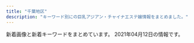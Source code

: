 ```yaml
---
title: "千葉地区"
description: "キーワード別にの巨乳アジアン・チャイナエステ嬢情報をまとめました。"
---
```


新着画像と新着キーワードをまとめています。
2021年04月12日の情報です。

<DmmAffiliateIns />
<KeywordTable
  shops={
    [
    {
        "keywords": {
            "D": 5,
            "86": 2,
            "85": 1,
            "C": 1,
            "87": 3,
            "E": 1,
            "93": 2
        },
        "station": "JR\u7a32\u6bdb\u99c5\u6771\u53e3",
        "name": "\u5f69 \u3042\u3084",
        "url": "http://www.aya-esthe.xyz/",
        "img_links": [
            "http://www.aya-esthe.xyz/files/005.jpg",
            "http://www.aya-esthe.xyz/images/staff_t.jpg",
            "http://www.aya-esthe.xyz/files/045-02.jpg",
            "http://www.aya-esthe.xyz/files/046.jpg",
            "http://www.aya-esthe.xyz/files/003-02.jpg",
            "http://www.aya-esthe.xyz/files/027-02.jpg",
            "http://www.aya-esthe.xyz/files/046-03.jpg",
            "http://www.aya-esthe.xyz/files/051-03.jpg",
            "http://www.aya-esthe.xyz/files/006-02.jpg",
            "http://www.aya-esthe.xyz/files/003.jpg",
            "http://www.aya-esthe.xyz/images/tel.jpg",
            "http://www.aya-esthe.xyz/images/interior_t.jpg",
            "http://www.aya-esthe.xyz/files/054.jpg",
            "http://www.aya-esthe.xyz/files/046-02.jpg",
            "http://www.aya-esthe.xyz/files/005-03.jpg",
            "http://www.aya-esthe.xyz/images/link_t.jpg",
            "http://www.aya-esthe.xyz/files/027.jpg",
            "http://www.aya-esthe.xyz/files/005-02.jpg",
            "http://www.aya-esthe.xyz/files/051.jpg",
            "http://www.aya-esthe.xyz/images/head.jpg",
            "http://www.aya-esthe.xyz/files/027-03.jpg",
            "http://www.aya-esthe.xyz/files/054-03.jpg",
            "http://www.aya-esthe.xyz/images/sys1.jpg",
            "http://www.aya-esthe.xyz/images/news.jpg",
            "http://www.aya-esthe.xyz/images/mobile.jpg",
            "http://www.aya-esthe.xyz/files/045-03.jpg",
            "http://www.aya-esthe.xyz/files/051-02.jpg",
            "http://www.aya-esthe.xyz/files/003-03.jpg",
            "http://www.aya-esthe.xyz/images/int2.jpg",
            "http://www.aya-esthe.xyz/files/006-03.jpg",
            "http://www.aya-esthe.xyz/files/045.jpg",
            "http://www.aya-esthe.xyz/files/006.jpg",
            "http://www.aya-esthe.xyz/files/054-02.jpg"
        ]
    },
    {
        "station": "\u5317\u7fd2\u5fd7\u91ce\u99c5",
        "keywords": {
            "85": 1,
            "87": 1,
            "86": 3,
            "D": 3,
            "E": 2
        },
        "url": "http://xn--cckzerb5br7a.net/",
        "name": "\u685c",
        "img_links": [
            "http://xn--cckzerb5br7a.net/images/cg02.jpg",
            "http://xn--cckzerb5br7a.net/images/cg05.jpg",
            "http://xn--cckzerb5br7a.net/images/cg01.jpg",
            "http://xn--cckzerb5br7a.net/images/bj3.jpg",
            "http://xn--cckzerb5br7a.net/images/cg04.jpg",
            "http://xn--cckzerb5br7a.net/images/cg03.jpg"
        ]
    },
    {
        "url": "http://foryou.este.work/",
        "keywords": {},
        "img_links": [
            "http://foryou.este.work/re.jpg",
            "http://foryou.este.work/index-5.htm.jpg",
            "http://foryou.este.work/index-11.htm.jpg",
            "http://foryou.este.work/resize_1500-450.jpg",
            "http://foryou.este.work/index-7.htm.jpg",
            "http://foryou.este.work/resize_250.png",
            "http://foryou.este.work/index-2.htm.jpg",
            "http://foryou.este.work/index-1.htm.jpg",
            "http://foryou.este.work/totop.png",
            "http://foryou.este.work/unnamed.png",
            "http://foryou.este.work/sys1.png",
            "http://foryou.este.work/index-9.htm.jpg"
        ],
        "station": "\u6210\u7530\u99c5\u897f\u53e3",
        "name": "For You \u30d5\u30a9\u30fc\u30e6\u30fc"
    },
    {
        "url": "http://aroma-massage.tokyo/",
        "img_links": [
            "http://aroma-massage.tokyo/css/m-head.jpg",
            "http://aroma-massage.tokyo/css/top-left01.jpg",
            "http://aroma-massage.tokyo/css/m-right.jpg",
            "http://aroma-massage.tokyo/css/m-left.jpg",
            "http://aroma-massage.tokyo/css/staff/staff03.png",
            "http://aroma-massage.tokyo/css/staff/staff08.png",
            "http://aroma-massage.tokyo/css/m-top-right04.jpg",
            "http://aroma-massage.tokyo/css/staff/staff07.png",
            "http://aroma-massage.tokyo/css/staff/staff01.png",
            "http://aroma-massage.tokyo/css/m-top02.jpg",
            "http://aroma-massage.tokyo/css/staff/staff05.png",
            "http://aroma-massage.tokyo/css/m-top-right03.jpg",
            "http://aroma-massage.tokyo/css/m-top-right01.jpg",
            "http://aroma-massage.tokyo/css/m-yejiao.jpg",
            "http://aroma-massage.tokyo/css/staff/staff12.png",
            "http://aroma-massage.tokyo/css/staff/staff09.png",
            "http://aroma-massage.tokyo/images/call.png",
            "http://aroma-massage.tokyo/css/staff/staff06.png",
            "http://aroma-massage.tokyo/css/m-top-right02.jpg"
        ],
        "name": "\u7f8e\u3057\u3044\u30ec\u30c7\u30a3\u30fc",
        "keywords": {},
        "station": "JR\u7a32\u6bdb\u99c5\u6771\u53e3"
    },
    {
        "keywords": {
            "G": 1,
            "93": 1,
            "C": 1,
            "89": 1,
            "E": 4,
            "86": 6,
            "D": 2
        },
        "img_links": [
            "https://yumesato.relaxjp.com/css/top01.png",
            "https://yumesato.relaxjp.com/css/staff/staff03.png",
            "https://yumesato.relaxjp.com/css/nav/nav-003.png",
            "https://yumesato.relaxjp.com/css/staff/staff06-a.png",
            "https://yumesato.relaxjp.com/css/staff/staff07-a.png",
            "https://yumesato.relaxjp.com/css/staff/staff08.png",
            "https://yumesato.relaxjp.com/css/staff/staff02.png",
            "https://yumesato.relaxjp.com/css/nav/nav-002.png",
            "https://yumesato.relaxjp.com/css/staff/staff06.png",
            "https://yumesato.relaxjp.com/css/staff/staff004.png",
            "https://yumesato.relaxjp.com/css/staff/staff01-a.png",
            "https://yumesato.relaxjp.com/css/staff/staff07.png",
            "https://yumesato.relaxjp.com/css/top02.png",
            "https://yumesato.relaxjp.com/css/staff/staff004-a.png",
            "https://yumesato.relaxjp.com/css/nav/nav-006.png",
            "https://yumesato.relaxjp.com/css/nav/nav-004.png",
            "https://yumesato.relaxjp.com/css/tel.png",
            "https://yumesato.relaxjp.com/css/staff/staff02-a.png",
            "https://yumesato.relaxjp.com/css/staff/staff08-a.png",
            "https://yumesato.relaxjp.com/css/staff/staff05.png",
            "https://yumesato.relaxjp.com/css/staff/staff05-a.png",
            "https://yumesato.relaxjp.com/css/staff/staff03-a.png",
            "https://yumesato.relaxjp.com/css/nav/nav-005.png",
            "https://yumesato.relaxjp.com/css/nav/nav-001.png",
            "https://yumesato.relaxjp.com/css/staff/staff01.png"
        ],
        "station": "JR\u56db\u8857\u9053\u99c5\u5317\u53e3",
        "url": "https://yumesato.relaxjp.com/",
        "name": "\u5922\u91cc \uff5e\u3086\u3081\u3055\u3068\uff5e"
    },
    {
        "img_links": [
            "http://www.orange-est.com/images/common/201209044137index.jpg",
            "http://www.orange-est.com/images/common/201209044137main.jpg",
            "http://www.orange-est.com/images/common/201209044137telephone.jpg",
            "http://www.orange-est.com/images/info/info01.jpg",
            "http://www.orange-est.com/images/common/170912073106right.jpg",
            "http://www.orange-est.com/images/info/info02.jpg",
            "http://www.orange-est.com/images/menu/ac02.jpg",
            "http://www.orange-est.com/images/girl/gal_2012090519241607501998005.jpg",
            "http://www.orange-est.com/images/menu/info02.jpg",
            "http://www.orange-est.com/images/menu/link02.jpg",
            "http://www.orange-est.com/images/girl/gal_2012090519081607502033005.jpg",
            "http://www.orange-est.com/images/menu/esthe02.jpg",
            "http://www.orange-est.com/images/menu/top02.jpg",
            "http://www.orange-est.com/images/girls_top.jpg",
            "http://www.orange-est.com/images/girl/gal_2012280703521609149903005.jpg"
        ],
        "name": "\u30aa\u30ec\u30f3\u30b8",
        "keywords": {},
        "station": "JR\u8302\u539f\u99c5\u5357\u53e3",
        "url": "http://www.orange-est.com/"
    },
    {
        "keywords": {
            "86": 11,
            "85": 12,
            "D": 23
        },
        "name": "\u30b9\u30a4\u30fc\u30c8\u30cf\u30cb\u30fc",
        "img_links": [
            "https://sweet-honey.iest.info/photos/sites/55/2021/04/2021040208061472.jpg",
            "https://sweet-honey.iest.info/images/mainimg.jpg",
            "https://sweet-honey.iest.info/photos/sites/55/2021/04/2021040208061648.jpg",
            "https://sweet-honey.iest.info/images/top.png",
            "https://sweet-honey.iest.info/images/pagetop.png",
            "https://sweet-honey.iest.info/images/top_sp.png",
            "https://sweet-honey.iest.info/photos/sites/55/2021/04/2021040208051154.jpg",
            "https://sweet-honey.iest.info/images/spmainimg.jpg",
            "https://sweet-honey.iest.info/photos/sites/55/2021/04/2021040208051314.jpg"
        ],
        "station": "\u5343\u8449\u4e2d\u592e\u99c5\u897f\u53e3",
        "url": "https://sweet-honey.iest.info/"
    },
    {
        "img_links": [
            "http://ai.es-relax.info/images/info (4).jpg",
            "http://ai.es-relax.info/gals/natumi1.jpg",
            "http://ai.es-relax.info/images/info (2).jpg",
            "http://ai.es-relax.info/images/info (3).jpg",
            "http://ai.es-relax.info/gals/remi1.jpg",
            "http://ai.es-relax.info/gals/aya1.jpg",
            "http://ai.es-relax.info/gals/yui2.jpg",
            "http://ai.es-relax.info/gals/mimi2.jpg",
            "http://ai.es-relax.info/images/qr.jpg",
            "http://ai.es-relax.info/gals/aya2.jpg",
            "http://ai.es-relax.info/gals/mimi1.jpg",
            "http://ai.es-relax.info/gals/yui1.jpg",
            "http://ai.es-relax.info/gals/ayumi1.jpg",
            "http://ai.es-relax.info/gals/remi2.jpg",
            "http://ai.es-relax.info/gals/ayumi2.jpg",
            "http://ai.es-relax.info/images/kp2.jpg",
            "http://ai.es-relax.info/images/info (1).jpg",
            "http://ai.es-relax.info/gals/natumi2.jpg",
            "http://ai.es-relax.info/images/kp.jpg"
        ],
        "url": "http://ai.es-relax.info/",
        "keywords": {},
        "name": "\u611b",
        "station": "\u52dd\u7530\u53f0\u99c5\u5357\u53e3"
    },
    {
        "name": "V\u611bP",
        "station": "JR\u5343\u8449\u99c5\u5317\u53e3",
        "keywords": {
            "87": 15,
            "E": 3,
            "86": 12,
            "88": 3,
            "D": 18,
            "84": 3,
            "C": 21,
            "83": 9
        },
        "url": "http://www.vaip.maesjp.com/",
        "img_links": [
            "http://www.vaip.maesjp.com/images/shop/shop03.jpg",
            "http://www.vaip.maesjp.com/files/006-02.jpg",
            "http://www.vaip.maesjp.com/files/004.jpg",
            "http://www.vaip.maesjp.com/files/013.jpg",
            "http://www.vaip.maesjp.com/photo_news/upimg/863615f965ae64bcff_0.jpg",
            "http://www.vaip.maesjp.com/images/shop/shop02.jpg",
            "http://www.vaip.maesjp.com/files/013-02.jpg",
            "http://www.vaip.maesjp.com/images/mobile.jpg",
            "http://www.vaip.maesjp.com/photo_news/upimg/452175fb88d0354b20_0.jpg",
            "http://www.vaip.maesjp.com/photo_news/upimg/986755ed47ff3463be_0.jpg",
            "http://www.vaip.maesjp.com/files/003.jpg",
            "http://www.vaip.maesjp.com/files/015-02.jpg",
            "http://www.vaip.maesjp.com/files/002.jpg",
            "http://www.vaip.maesjp.com/photo_news/upimg/150275e06b09fbed04_0.jpg",
            "http://www.vaip.maesjp.com/photo_news/upimg/828115f9ba772202a9_0.jpg",
            "http://www.vaip.maesjp.com/images/top.jpg",
            "http://www.vaip.maesjp.com/files/012-02.jpg",
            "http://www.vaip.maesjp.com/files/003-02.jpg",
            "http://www.vaip.maesjp.com/photo_news/upimg/153565e27f919e0ee3_0.jpg",
            "http://www.vaip.maesjp.com/files/006.jpg",
            "http://www.vaip.maesjp.com/files/008.jpg",
            "http://www.vaip.maesjp.com/files/011-02.jpg",
            "http://www.vaip.maesjp.com/files/009-02.jpg",
            "http://www.vaip.maesjp.com/photo_news/upimg/921485c650cc7719e5_0.jpg",
            "http://www.vaip.maesjp.com/files/010-02.jpg",
            "http://www.vaip.maesjp.com/files/001-02.jpg",
            "http://www.vaip.maesjp.com/photo_news/upimg/368285fe16e5563eb7_0.jpg",
            "http://www.vaip.maesjp.com/files/015.jpg",
            "http://www.vaip.maesjp.com/files/004-02.jpg",
            "http://www.vaip.maesjp.com/files/011.jpg",
            "http://www.vaip.maesjp.com/files/014-02.jpg",
            "http://www.vaip.maesjp.com/images/s_staff.png",
            "http://www.vaip.maesjp.com/images/pick.jpg",
            "http://www.vaip.maesjp.com/files/016.jpg",
            "http://www.vaip.maesjp.com/images/news.jpg",
            "http://www.vaip.maesjp.com/photo_news/upimg/953825f55ae9a0e4ee_0.jpg",
            "http://www.vaip.maesjp.com/photo_news/upimg/123586028a836a26ba_0.jpg",
            "http://www.vaip.maesjp.com/images/shop/shop01.jpg",
            "http://www.vaip.maesjp.com/photo_news/upimg/754985a09a8eff3433_0.jpg",
            "http://www.vaip.maesjp.com/files/002-02.jpg",
            "http://www.vaip.maesjp.com/files/001.jpg",
            "http://www.vaip.maesjp.com/files/008-02.jpg",
            "http://www.vaip.maesjp.com/files/010.jpg",
            "http://www.vaip.maesjp.com/files/012.jpg",
            "http://www.vaip.maesjp.com/photo_news/upimg/954955e5f24838158a_0.jpg",
            "http://www.vaip.maesjp.com/files/009.jpg",
            "http://www.vaip.maesjp.com/photo_news/upimg/396395e4f8d1725631_0.jpg",
            "http://www.vaip.maesjp.com/images/shop/shop04.jpg",
            "http://www.vaip.maesjp.com/files/014.jpg",
            "http://www.vaip.maesjp.com/files/016-02.jpg",
            "http://www.vaip.maesjp.com/images/face.jpg",
            "http://www.vaip.maesjp.com/photo_news/upimg/734465fc8666c4483d_0.jpg"
        ]
    },
    {
        "station": "JR\u56db\u8857\u9053\u99c5\u5317\u53e3",
        "img_links": [],
        "keywords": {},
        "name": "\u30e9\u30e0\u30b8",
        "url": "http://lambsey.ies.bz/"
    },
    {
        "name": "\u5922\u5fc3\u5730",
        "station": "JR\u4e94\u4e95\u99c5\u897f\u53e3",
        "img_links": [
            "http://www.yumegogoti.mensest.com/files/002.jpg",
            "http://www.yumegogoti.mensest.com/files/001.jpg",
            "http://www.yumegogoti.mensest.com/images/slider/3.jpg",
            "http://www.yumegogoti.mensest.com/files/002-02.jpg",
            "http://www.yumegogoti.mensest.com/images/slider/1.jpg",
            "http://www.yumegogoti.mensest.com/files/004.jpg",
            "http://www.yumegogoti.mensest.com/images/shop/shop01.jpg",
            "http://www.yumegogoti.mensest.com/images/guide.jpg",
            "http://www.yumegogoti.mensest.com/files/003.jpg",
            "http://www.yumegogoti.mensest.com/files/003-02.jpg",
            "http://www.yumegogoti.mensest.com/images/shop/shop05.jpg",
            "http://www.yumegogoti.mensest.com/images/movie.jpg",
            "http://www.yumegogoti.mensest.com/images/slider/2.jpg",
            "http://www.yumegogoti.mensest.com/files/005.jpg",
            "http://www.yumegogoti.mensest.com/files/001-02.jpg",
            "http://www.yumegogoti.mensest.com/images/staff01.jpg",
            "http://www.yumegogoti.mensest.com/images/shop/shop02.jpg",
            "http://www.yumegogoti.mensest.com/images/link.jpg",
            "http://www.yumegogoti.mensest.com/files/004-02.jpg",
            "http://www.yumegogoti.mensest.com/images/shop/shop03.jpg",
            "http://www.yumegogoti.mensest.com/files/005-02.jpg",
            "http://www.yumegogoti.mensest.com/images/tel.png",
            "http://www.yumegogoti.mensest.com/images/shop/shop04.jpg"
        ],
        "url": "http://www.yumegogoti.mensest.com/",
        "keywords": {
            "C": 16,
            "D": 3,
            "86": 3,
            "87": 2
        }
    },
    {
        "name": "\u9759\u5fc3\u5802\uff5e\u30bb\u30a4\u30b7\u30f3\u30c9\u30a6\uff5e",
        "station": "JR\u4e94\u4e95\u99c5\u6771\u53e3",
        "url": "http://www.es-goi.click/",
        "img_links": [
            "http://www.es-goi.click/images/int2.jpg",
            "http://www.es-goi.click/images/4.jpg",
            "http://www.es-goi.click/images/sys5.jpg",
            "http://www.es-goi.click/images/tr.jpg",
            "http://www.es-goi.click/images/info.jpg",
            "http://www.es-goi.click/images/news.jpg",
            "http://www.es-goi.click/images/sys3.jpg",
            "http://www.es-goi.click/img/emi1.jpg",
            "http://www.es-goi.click/images/head.jpg",
            "http://www.es-goi.click/img/yuri1.jpg",
            "http://www.es-goi.click/img/rika1.jpg",
            "http://www.es-goi.click/images/sys4.jpg",
            "http://www.es-goi.click/images/sys1.jpg",
            "http://www.es-goi.click/img/hana1.jpg",
            "http://www.es-goi.click/images/int1.jpg",
            "http://www.es-goi.click/images/line.jpg",
            "http://www.es-goi.click/images/1.jpg",
            "http://www.es-goi.click/images/staff_t.jpg",
            "http://www.es-goi.click/images/sys2.jpg",
            "http://www.es-goi.click/images/interior_t.jpg",
            "http://www.es-goi.click/images/2.jpg",
            "http://www.es-goi.click/images/mobile.jpg",
            "http://www.es-goi.click/images/3.jpg"
        ],
        "keywords": {}
    },
    {
        "station": "JR\u56db\u8857\u9053\u99c5\u5317\u53e3",
        "img_links": [
            "http://www.cianzan.xyz/static/picture/nav-001.png",
            "http://www.cianzan.xyz/static/picture/nav-002.png",
            "http://www.cianzan.xyz/static/picture/right.jpg",
            "http://www.cianzan.xyz/static/picture/nav-004.png",
            "http://www.cianzan.xyz/static/picture/nav-006.png",
            "http://www.cianzan.xyz/static/picture/left.jpg",
            "http://www.cianzan.xyz/uploads/201209/1-201209110351409.jpg",
            "http://www.cianzan.xyz/uploads/201207/1-20120G05I9133.jpg",
            "http://www.cianzan.xyz/uploads/201204/1-20120414562N15.jpg",
            "http://www.cianzan.xyz/static/picture/nav-003.png",
            "http://www.cianzan.xyz/static/picture/top003.jpg",
            "http://www.cianzan.xyz/static/picture/tel.png",
            "http://www.cianzan.xyz/static/picture/top01.png",
            "http://www.cianzan.xyz/uploads/201207/1-20120G05H03F.jpg",
            "http://www.cianzan.xyz/uploads/201209/1-20120911033J44.jpg",
            "http://www.cianzan.xyz/uploads/201204/1-20120414525DJ.jpg",
            "http://www.cianzan.xyz/static/picture/nav-005.png"
        ],
        "url": "http://www.cianzan.xyz/",
        "name": "\u304a\u304b\u3048\u308a",
        "keywords": {
            "D": 2,
            "86": 2
        }
    },
    {
        "url": "http://lolita.jpest.net/",
        "img_links": [
            "http://lolita.jpest.net/uploads//sites/28/2021/03/g2.jpg",
            "http://lolita.jpest.net/uploads//sites/28/2020/11/g2-2.jpg",
            "http://lolita.jpest.net/uploads//sites/28/2020/11/con02.jpg",
            "http://lolita.jpest.net/uploads//sites/28/2020/11/tel-1.png",
            "http://lolita.jpest.net/uploads//sites/28/2021/03/g-1.jpg",
            "http://lolita.jpest.net/uploads//sites/28/2020/11/g3-2-225x300.jpg",
            "http://lolita.jpest.net/uploads//sites/28/2020/11/home.png",
            "http://lolita.jpest.net/uploads//sites/28/2020/12/req_03.jpg",
            "http://lolita.jpest.net/uploads//sites/28/2020/11/con03.jpg",
            "http://lolita.jpest.net/uploads//sites/28/2020/11/staff.jpg",
            "http://lolita.jpest.net/uploads//sites/28/2021/04/g.jpg",
            "http://lolita.jpest.net/uploads//sites/28/2020/11/con01.jpg",
            "http://lolita.jpest.net/uploads//sites/28/2020/11/g2-3-225x300.jpg",
            "http://lolita.jpest.net/uploads//sites/28/2020/11/g1-2.jpg",
            "http://lolita.jpest.net/uploads//sites/28/2021/03/g1.jpg",
            "http://lolita.jpest.net/uploads//sites/28/2020/11/g3-2.jpg",
            "http://lolita.jpest.net/uploads//sites/28/2021/01/001.jpg"
        ],
        "keywords": {},
        "name": "Dear",
        "station": "JR\u7a32\u6bdb\u99c5\u6771\u53e3"
    },
    {
        "name": "\u30e9\u30d6\u30b2\u30fc\u30e0",
        "station": "JR\u7a32\u6bdb\u99c5\u6771\u53e3",
        "keywords": {
            "87": 8,
            "D": 14,
            "85": 2,
            "C": 20,
            "84": 2,
            "86": 6
        },
        "img_links": [
            "http://www.lovegame.iesjp.com/files/046.jpg",
            "http://www.lovegame.iesjp.com/files/002.jpg",
            "http://www.lovegame.iesjp.com/img/tel.png",
            "http://www.lovegame.iesjp.com/files/040.jpg",
            "http://www.lovegame.iesjp.com/img/btn_side_mobile.jpg",
            "http://www.lovegame.iesjp.com/files/025.jpg",
            "http://www.lovegame.iesjp.com/files/029-02.jpg",
            "http://www.lovegame.iesjp.com/files/011.jpg",
            "http://www.lovegame.iesjp.com/files/025-02.jpg",
            "http://www.lovegame.iesjp.com/img/goback.jpg",
            "http://www.lovegame.iesjp.com/images/slider/3.jpg",
            "http://www.lovegame.iesjp.com/files/041.jpg",
            "http://www.lovegame.iesjp.com/files/041-02.jpg",
            "http://www.lovegame.iesjp.com/img/ttl_info.png",
            "http://www.lovegame.iesjp.com/files/026-02.jpg",
            "http://www.lovegame.iesjp.com/files/026.jpg",
            "http://www.lovegame.iesjp.com/files/024-02.jpg",
            "http://www.lovegame.iesjp.com/img/btn_blog.png",
            "http://www.lovegame.iesjp.com/files/029.jpg",
            "http://www.lovegame.iesjp.com/img/ttl_news.png",
            "http://www.lovegame.iesjp.com/files/046-02.jpg",
            "http://www.lovegame.iesjp.com/files/040-02.jpg",
            "http://www.lovegame.iesjp.com/files/002-02.jpg",
            "http://www.lovegame.iesjp.com/images/slider/1.jpg",
            "http://www.lovegame.iesjp.com/images/slider/2.jpg",
            "http://www.lovegame.iesjp.com/img/pickup.jpg",
            "http://www.lovegame.iesjp.com/files/024.jpg",
            "http://www.lovegame.iesjp.com/files/011-02.jpg"
        ],
        "url": "http://www.lovegame.iesjp.com/"
    },
    {
        "keywords": {
            "84": 32,
            "C": 48,
            "88": 16,
            "85": 32,
            "89": 16,
            "86": 64,
            "87": 80,
            "\u30bb\u30af\u30b7\u30fc": 16,
            "F": 48,
            "E": 48,
            "D": 96
        },
        "url": "http://hani.iest.info/",
        "img_links": [
            "http://hani.iest.info/photos/sites/18/2019/12/2019122008033171.jpg",
            "http://hani.iest.info/photos/sites/18/2019/10/2019100602133354.jpg",
            "http://hani.iest.info/photos/sites/18/2020/06/2020060903502282.jpg",
            "http://hani.iest.info/photos/sites/18/2020/02/2020022704442031.jpg",
            "http://hani.iest.info/photos/sites/18/2019/10/2019100602133829.jpg",
            "http://hani.iest.info/photos/sites/18/2019/10/201910060213393.jpg",
            "http://hani.iest.info/images/top.png",
            "http://hani.iest.info/photos/sites/18/2020/04/2020040603065891.jpg",
            "http://hani.iest.info/photos/sites/18/2020/06/2020060903502311.jpg",
            "http://hani.iest.info/photos/sites/18/2019/12/201912200803389.jpg",
            "http://hani.iest.info/images/s1.jpg",
            "http://hani.iest.info/photos/sites/18/2020/04/2020040603070417.jpg",
            "http://hani.iest.info/photos/sites/18/2020/05/2020052207375063.jpg",
            "http://hani.iest.info/images/acc3.jpg",
            "http://hani.iest.info/photos/sites/18/2019/10/2019101407222923.jpg",
            "http://hani.iest.info/photos/sites/18/2019/10/2019100602133666.jpg",
            "http://hani.iest.info/photos/sites/18/2019/12/2019122008033573.jpg",
            "http://hani.iest.info/images/room1.jpg",
            "http://hani.iest.info/photos/sites/18/2020/06/2020060903502382.jpg",
            "http://hani.iest.info/images/news.png",
            "http://hani.iest.info/images/room3.jpg",
            "http://hani.iest.info/images/acc2.jpg",
            "http://hani.iest.info/photos/sites/18/2019/11/2019112910073821.jpg",
            "http://hani.iest.info/photos/sites/18/2019/10/2019100602133570.jpg",
            "http://hani.iest.info/photos/sites/18/2020/02/2020022704441935.jpg",
            "http://hani.iest.info/photos/sites/18/2019/10/2019101903334729.jpg",
            "http://hani.iest.info/images/s_link.png",
            "http://hani.iest.info/images/room2.jpg",
            "http://hani.iest.info/images/mobile.jpg",
            "http://hani.iest.info/images/room4.jpg",
            "http://hani.iest.info/photos/sites/18/2019/10/2019100602133621.jpg",
            "http://hani.iest.info/photos/sites/18/2019/10/201910060213371.jpg",
            "http://hani.iest.info/images/acc1.jpg",
            "http://hani.iest.info/images/s3.jpg",
            "http://hani.iest.info/photos/sites/18/2019/10/2019101407222356.jpg",
            "http://hani.iest.info/images/s_staff.png",
            "http://hani.iest.info/photos/sites/18/2019/12/2019120309530549.jpg",
            "http://hani.iest.info/photos/sites/18/2019/10/201910060213369.jpg"
        ],
        "station": "JR\u897f\u5343\u8449\u99c5\u5357\u53e3",
        "name": "Hani\u30fb\u30cf\u30cb"
    },
    {
        "keywords": {},
        "name": "\u30ea\u30e9\u30db\u30fc\u30e0",
        "url": "http://www.yatunomi.com/",
        "img_links": [
            "http://www.yatunomi.com/images/sample_photo4.jpg",
            "http://www.yatunomi.com/images/005.jpg",
            "http://www.yatunomi.com/images/sample1.jpg",
            "http://www.yatunomi.com/images/003.jpg",
            "http://www.yatunomi.com/images/46-11051416223130.jpg",
            "http://www.yatunomi.com/images/004.jpg",
            "http://www.yatunomi.com/images/2.jpg",
            "http://www.yatunomi.com/images/sample_photo3.jpg",
            "http://www.yatunomi.com/images/006.jpg",
            "http://www.yatunomi.com/images/3.jpg",
            "http://www.yatunomi.com/images/02.jpg",
            "http://www.yatunomi.com/images/icon_bar.png",
            "http://www.yatunomi.com/images/1.jpg",
            "http://www.yatunomi.com/images/sample_photo1.jpg",
            "http://www.yatunomi.com/images/sample_photo2.jpg",
            "http://www.yatunomi.com/images/01.jpg"
        ],
        "station": "\u5317\u7fd2\u5fd7\u91ce\u99c5\u6771\u53e3"
    },
    {
        "station": "\u5343\u8449\u4e2d\u592e\u99c5\u897f\u53e3",
        "img_links": [
            "http://koi.a2.reraku.work/upload/sites/35/2021/03/2021033104461878-366x549.jpg",
            "http://koi.iest.info/images/s_link.png",
            "http://koi.iest.info/images/s_face.png",
            "http://koi.a2.reraku.work/upload/sites/35/2021/03/2021033107355844-366x549.jpg",
            "http://koi.iest.info/images/info.jpg",
            "http://koi.iest.info/images/mobile.jpg",
            "http://koi.iest.info/images/s_news.png",
            "http://koi.a2.reraku.work/upload/sites/35/2021/04/2021040105250936-366x549.jpg",
            "http://koi.iest.info/images/s_staff.png",
            "http://koi.iest.info/images/line.jpg",
            "http://koi.a2.reraku.work/upload/sites/35/2021/03/2021033104461989-366x549.jpg",
            "http://koi.a2.reraku.work/upload/sites/35/2021/03/2021033107345332-366x549.jpg",
            "http://koi.iest.info/images/top.png",
            "http://koi.iest.info/images/room1.jpg"
        ],
        "url": "http://koi.iest.info/",
        "name": "\u6d77\u306e\u611b",
        "keywords": {}
    },
    {
        "station": "\u5343\u8449\u4e2d\u592e\u99c5",
        "name": "\u5929\u4f7f\u697d\u5712",
        "img_links": [
            "http://sara.xyz.mn/images/top1.jpg",
            "http://sara.xyz.mn/photos/sites/108/2019/10/2019100108375817.jpg",
            "http://sara.xyz.mn/images/1.jpg",
            "http://sara.xyz.mn/photos/sites/108/2019/10/201910010837567.jpg",
            "http://sara.xyz.mn/photos/sites/108/2019/11/201911100438444.jpg",
            "http://sara.xyz.mn/images/mobile.jpg",
            "http://sara.xyz.mn/images/s_pick.jpg",
            "http://sara.xyz.mn/images/s_face.jpg",
            "http://sara.xyz.mn/photos/sites/108/2021/04/2021040105285767.jpg",
            "http://sara.xyz.mn/images/nbj3.jpg",
            "http://sara.xyz.mn/images/top.jpg",
            "http://sara.xyz.mn/images/s_news.jpg",
            "http://sara.xyz.mn/images/end1.jpg",
            "http://sara.xyz.mn/photos/sites/108/2019/10/2019100108375747.jpg",
            "http://sara.xyz.mn/images/s_staff.jpg",
            "http://sara.xyz.mn/images/s_info.jpg",
            "http://sara.xyz.mn/photos/sites/108/2019/10/2019100108375699.jpg"
        ],
        "keywords": {
            "D": 2,
            "E": 3,
            "87": 2,
            "C": 1,
            "88": 2,
            "86": 2
        },
        "url": "http://sara.xyz.mn/"
    },
    {
        "station": "JR\u6d25\u7530\u6cbc\u99c5\u5317\u53e3",
        "img_links": [
            "http://www.es-bluehawai.com/files/010.jpg",
            "http://www.es-bluehawai.com/files/009.jpg",
            "http://www.es-bluehawai.com/images/goback.jpg",
            "http://www.es-bluehawai.com/files/012-02.jpg",
            "http://www.es-bluehawai.com/files/014.jpg",
            "http://www.es-bluehawai.com/images/concept.jpg",
            "http://www.es-bluehawai.com/images/infoSlide01.jpg",
            "http://www.es-bluehawai.com/files/014-02.jpg",
            "http://www.es-bluehawai.com/files/008-02.jpg",
            "http://www.es-bluehawai.com/files/013.jpg",
            "http://www.es-bluehawai.com/files/011.jpg",
            "http://www.es-bluehawai.com/files/013-02.jpg",
            "http://www.es-bluehawai.com/files/008.jpg",
            "http://www.es-bluehawai.com/files/009-02.jpg",
            "http://www.es-bluehawai.com/files/012.jpg",
            "http://www.es-bluehawai.com/images/coverParts.png",
            "http://www.es-bluehawai.com/files/011-02.jpg",
            "http://www.es-bluehawai.com/files/010-02.jpg",
            "http://www.es-bluehawai.com/images/attention.png"
        ],
        "keywords": {
            "88": 2,
            "87": 8,
            "C": 4,
            "86": 4,
            "D": 10
        },
        "name": "BLUE\u30cf\u30ef\u30a4",
        "url": "http://www.es-bluehawai.com/"
    },
    {
        "station": "JR\u516b\u5e61\u5bbf\u99c5\u897f\u53e3",
        "img_links": [
            "http://massage-est.net/images/no.png",
            "http://massage-est.net/images/nav-006.png",
            "http://massage-est.net/images/nav-002.png",
            "http://massage-est.net/images/cg05.jpg",
            "http://massage-est.net/images/nav-004.png",
            "http://massage-est.net/images/nav-003.png",
            "http://massage-est.net/images/cg02.jpg",
            "http://massage-est.net/images/tel.png",
            "http://massage-est.net/images/nav-001.png",
            "http://massage-est.net/images/nav-005.png"
        ],
        "url": "http://massage-est.net/",
        "name": "\u8309\u8389\u82b1",
        "keywords": {
            "86": 2,
            "D": 2
        }
    },
    {
        "name": "\u685c",
        "keywords": {
            "E": 24,
            "87": 16,
            "89": 16,
            "\u4e73": 12,
            "\u30bb\u30af\u30b7\u30fc": 6,
            "90": 8,
            "D": 16,
            "\u5de8\u4e73": 12
        },
        "img_links": [
            "http://www.sakura-relax.xyz/images/b-online.png",
            "http://www.sakura-relax.xyz/images/m6.jpg",
            "http://www.sakura-relax.xyz/images/m4.jpg",
            "http://www.sakura-relax.xyz/images/rsubt6.png",
            "http://www.sakura-relax.xyz/images/rsubt3.png",
            "http://www.sakura-relax.xyz/photo_news/upimg/779835eabd0b716dfc_0.jpg",
            "http://www.sakura-relax.xyz/files/011.jpg",
            "http://www.sakura-relax.xyz/images/b-tel.png",
            "http://www.sakura-relax.xyz/images/rsubt7.png",
            "http://www.sakura-relax.xyz/files/033.jpg",
            "http://www.sakura-relax.xyz/photo_news/upimg/190185eb4f804163a1_0.jpg",
            "http://www.sakura-relax.xyz/images/m1.jpg",
            "http://www.sakura-relax.xyz/images/m2.jpg",
            "http://www.sakura-relax.xyz/images/slider-img002.jpg",
            "http://www.sakura-relax.xyz/images/rsubt1.png",
            "http://www.sakura-relax.xyz/files/031-02.jpg",
            "http://www.sakura-relax.xyz/files/011-02.jpg",
            "http://www.sakura-relax.xyz/files/032.jpg",
            "http://www.sakura-relax.xyz/images/rsubt4.png",
            "http://www.sakura-relax.xyz/files/030.jpg",
            "http://www.sakura-relax.xyz/files/032-02.jpg",
            "http://www.sakura-relax.xyz/files/030-02.jpg",
            "http://www.sakura-relax.xyz/files/033-02.jpg",
            "http://www.sakura-relax.xyz/images/rsubt5.png",
            "http://www.sakura-relax.xyz/images/rsubt2.png",
            "http://www.sakura-relax.xyz/photo_news/upimg/827105ecc9fb6cdf66_0.jpg",
            "http://www.sakura-relax.xyz/images/m3.jpg",
            "http://www.sakura-relax.xyz/photo_news/upimg/722845f04113e12e26_0.jpg",
            "http://www.sakura-relax.xyz/photo_news/upimg/540985f71445468556_0.jpg",
            "http://www.sakura-relax.xyz/photo_news/upimg/826735f59e51ce9198_0.jpg",
            "http://www.sakura-relax.xyz/images/tel2.png",
            "http://www.sakura-relax.xyz/images/slider-img001.jpg",
            "http://www.sakura-relax.xyz/photo_news/upimg/215885f1a37aac2e3e_0.jpg",
            "http://www.sakura-relax.xyz/photo_news/upimg/96987600678235ec58_0.jpg",
            "http://www.sakura-relax.xyz/files/031.jpg"
        ],
        "station": "JR\u56db\u8857\u9053\u99c5\u5317\u53e3",
        "url": "http://www.sakura-relax.xyz/"
    },
    {
        "name": "\u30d4\u30fc\u30c1",
        "keywords": {
            "85": 6,
            "87": 1,
            "C": 15
        },
        "url": "http://peach-est.com/",
        "station": "JR\u7a32\u6bdb\u99c5\u6771\u53e3",
        "img_links": [
            "http://peach-est.com/room/r-5.jpg",
            "http://peach-est.com/staff/pic04.jpg",
            "http://peach-est.com/staff/mimi.jpg",
            "http://peach-est.com/staff/risa.jpg",
            "http://peach-est.com/staff/rina.jpg",
            "http://peach-est.com/img/index_06.jpg",
            "http://peach-est.com/staff/yui1.jpg",
            "http://peach-est.com/staff/nana.jpg",
            "http://peach-est.com/room/r-3.jpg",
            "http://peach-est.com/images/staff/staff-1-3.jpg",
            "http://peach-est.com/staff/yuyu.jpg",
            "http://peach-est.com/staff/moe.jpg",
            "http://peach-est.com/staff/sayuri.jpg",
            "http://peach-est.com/staff/yuna.jpg",
            "http://peach-est.com/img/index_03.jpg",
            "http://peach-est.com/staff/mina.jpg",
            "http://peach-est.com/img/st1-1.jpg",
            "http://peach-est.com/staff/aki.jpg",
            "http://peach-est.com/room/r-1.jpg",
            "http://peach-est.com/staff/ayaka.jpg",
            "http://peach-est.com/room/r-6.jpg",
            "http://peach-est.com/img/index_09.jpg"
        ]
    },
    {
        "name": "\u80e1\u8776\u82b1",
        "keywords": {
            "88": 1,
            "C": 2,
            "F": 1,
            "82": 1,
            "84": 1,
            "89": 2,
            "D": 2
        },
        "img_links": [
            "http://www.es-chiba.com/images/index_13.png",
            "http://www.es-chiba.com/images/index_09.png",
            "http://www.es-chiba.com/images/tit_rec.png",
            "http://www.es-chiba.com/images/tit_info.png",
            "http://www.es-chiba.com/girl/girli3.jpg",
            "http://www.es-chiba.com/girl/girlb3.jpg",
            "http://www.es-chiba.com/images/index_07.png",
            "http://www.es-chiba.com/images/sys.jpg",
            "http://www.es-chiba.com/images/rec.jpg",
            "http://www.es-chiba.com/images/a03.jpg",
            "http://www.es-chiba.com/images/index_05.png",
            "http://www.es-chiba.com/images/s02.jpg",
            "http://www.es-chiba.com/girl/girlh1.jpg",
            "http://www.es-chiba.com/images/line.jpg",
            "http://www.es-chiba.com/images/index_20.png",
            "http://www.es-chiba.com/images/r3.jpg",
            "http://www.es-chiba.com/girl/girlc2.jpg",
            "http://www.es-chiba.com/images/index_19.png",
            "http://www.es-chiba.com/images/a04.jpg",
            "http://www.es-chiba.com/girl/girli1.jpg",
            "http://www.es-chiba.com/girl/girlb1.jpg",
            "http://www.es-chiba.com/images/a05.jpg",
            "http://www.es-chiba.com/images/s04.jpg",
            "http://www.es-chiba.com/images/index1_03.png",
            "http://www.es-chiba.com/images/index_12.png",
            "http://www.es-chiba.com/images/index_17.png",
            "http://www.es-chiba.com/images/01.jpg",
            "http://www.es-chiba.com/images/a01.jpg",
            "http://www.es-chiba.com/images/a06.jpg",
            "http://www.es-chiba.com/images/r5.jpg",
            "http://www.es-chiba.com/images/tit_staff.png",
            "http://www.es-chiba.com/images/r2.jpg",
            "http://www.es-chiba.com/images/r6.jpg",
            "http://www.es-chiba.com/images/index_06.png",
            "http://www.es-chiba.com/images/index_22.png",
            "http://www.es-chiba.com/girl/girlc3.jpg",
            "http://www.es-chiba.com/images/index_02.png",
            "http://www.es-chiba.com/images/index_01.png",
            "http://www.es-chiba.com/images/hd.jpg",
            "http://www.es-chiba.com/girl/girlb2.jpg",
            "http://www.es-chiba.com/girl/girli2.jpg",
            "http://www.es-chiba.com/images/index_10.png",
            "http://www.es-chiba.com/images/index_14.png",
            "http://www.es-chiba.com/images/03.jpg",
            "http://www.es-chiba.com/girl/07.jpg",
            "http://www.es-chiba.com/images/r1.jpg",
            "http://www.es-chiba.com/images/index_08.png",
            "http://www.es-chiba.com/images/02.jpg",
            "http://www.es-chiba.com/girl/girlc1.jpg",
            "http://www.es-chiba.com/images/s03.jpg",
            "http://www.es-chiba.com/images/acc02.jpg",
            "http://www.es-chiba.com/images/a02.jpg",
            "http://www.es-chiba.com/images/s01.jpg",
            "http://www.es-chiba.com/girl/girlh3.jpg",
            "http://www.es-chiba.com/images/index_04.png",
            "http://www.es-chiba.com/images/index_11.png",
            "http://www.es-chiba.com/images/acc01.jpg",
            "http://www.es-chiba.com/images/r4.jpg"
        ],
        "station": "\u4eac\u6210\u7dda\u5343\u8449\u4e2d\u592e\u99c5\u6771\u53e3",
        "url": "http://www.es-chiba.com/"
    },
    {
        "station": "\u516b\u5343\u4ee3\u53f0\u99c5\u897f\u53e3",
        "keywords": {},
        "name": "\u865c\u7f8e\u4eba\uff5e\u3068\u308a\u3053\u3073\u3058\u3093\uff5e",
        "url": "https://y-bijin.aoaoeo.com/",
        "img_links": []
    },
    {
        "name": "\u30eb\u30d3\u30fc",
        "img_links": [],
        "url": "http://estela-spa.ests.jp/",
        "station": "\u5343\u8449\u4e2d\u592e\u99c5\u897f\u53e3",
        "keywords": {}
    },
    {
        "url": "http://iyasi-time.com/",
        "img_links": [
            "http://iyasi-time.com/images/top/top_08.png",
            "http://iyasi-time.com/images/top/top_03.jpg",
            "http://iyasi-time.com/images/page_top.png",
            "http://iyasi-time.com/images/staff_image/staf_03a.jpg",
            "http://iyasi-time.com/images/top/top_02.jpg",
            "http://iyasi-time.com/images/top/top_06.jpg",
            "http://iyasi-time.com/images/top/top_01.jpg",
            "http://iyasi-time.com/images/top/top_05.jpg",
            "http://iyasi-time.com/images/home/top.jpg",
            "http://iyasi-time.com/images/top/top_04.jpg"
        ],
        "name": "\u5eb7\u697d\u5712-KOURAKUEN-",
        "keywords": {},
        "station": "JR\u4e94\u4e95\u99c5\u897f\u53e3"
    },
    {
        "name": "\u3064\u307c\u307f",
        "station": "\u52dd\u7530\u53f0\u99c5\u5357\u53e3",
        "img_links": [
            "http://pinnklibon.xyz/templets/default/picture/ta0.jpg",
            "http://pinnklibon.xyz/uploads/210407/1-21040FZ621F1.jpg",
            "http://pinnklibon.xyz/templets/default/picture/int2.png",
            "http://pinnklibon.xyz/templets/default/picture/int3.png",
            "http://pinnklibon.xyz/templets/default/picture/rec2.png",
            "http://pinnklibon.xyz/uploads/210407/1-21040FZ522O9.jpg",
            "http://pinnklibon.xyz/uploads/210407/1-21040FZ630641.jpg",
            "http://pinnklibon.xyz/templets/default/picture/news.jpg",
            "http://pinnklibon.xyz/templets/default/picture/concept.jpg",
            "http://pinnklibon.xyz/templets/default/picture/line.png",
            "http://pinnklibon.xyz/templets/default/picture/sys1.png",
            "http://pinnklibon.xyz/templets/default/picture/staff_t.png",
            "http://pinnklibon.xyz/templets/default/picture/rec1.png",
            "http://pinnklibon.xyz/templets/default/picture/interior_t.png",
            "http://pinnklibon.xyz/templets/default/picture/sm.jpg",
            "http://pinnklibon.xyz/uploads/210407/1-21040FZ5321K.jpg",
            "http://pinnklibon.xyz/templets/default/picture/head1.jpg"
        ],
        "keywords": {},
        "url": "http://pinnklibon.xyz/"
    },
    {
        "img_links": [
            "http://biretter.xyz/static/picture/nav03.png",
            "http://biretter.xyz/uploads/200212/\u5fae\u4fe1\u56fe\u7247_20200730130355.jpg",
            "http://biretter.xyz/uploads/200212/202007261153576_jpg_300X400.jpg",
            "http://biretter.xyz/static/picture/sp-tel.png",
            "http://biretter.xyz/static/picture/m-top02.png",
            "http://biretter.xyz/static/picture/nav02.png",
            "http://biretter.xyz/uploads/210323/1-210323131023340.jpg",
            "http://biretter.xyz/static/picture/m-top03.png",
            "http://biretter.xyz/uploads/200212/\u00e5\u00be\u00ae\u00e4\u00bf\u00a1\u00e5\u009b\u00be\u00e7\u0089\u0087_20200730130355.jpg",
            "http://biretter.xyz/uploads/200713/1-200G3125S5934.jpg",
            "http://biretter.xyz/static/picture/m-head03.png",
            "http://biretter.xyz/static/picture/nav04.png",
            "http://biretter.xyz/static/picture/nav05.png",
            "http://biretter.xyz/static/picture/m-top04.png",
            "http://biretter.xyz/static/picture/sp-qizu.png",
            "http://biretter.xyz/static/picture/nav06.png",
            "http://biretter.xyz/static/picture/nav01.png"
        ],
        "station": "\u5343\u8449\u4e2d\u592e\u99c5\u897f\u53e3",
        "keywords": {
            "D": 2,
            "85": 2,
            "88": 1,
            "86": 1,
            "H": 1
        },
        "name": "37.5\u2103",
        "url": "http://biretter.xyz/"
    },
    {
        "url": "http://pareo.ests.jp/",
        "station": "JR\u897f\u5343\u8449\u99c5\u5357\u53e3",
        "img_links": [
            "http://pareo.ests.jp/images/sp_top.jpg",
            "http://pareo.ests.jp/images/room2.jpg",
            "http://pareo.ests.jp/images/room1.jpg",
            "http://pareo.ests.jp/photos/sites/30/2021/01/2021011713324531.jpg",
            "http://pareo.ests.jp/images/staff_bj4.png",
            "http://pareo.ests.jp/photos/sites/30/2021/04/2021040717192149.jpg",
            "http://pareo.ests.jp/images/bian.png",
            "http://pareo.ests.jp/images/room3.jpg",
            "http://pareo.ests.jp/images/staff_bj2.png",
            "http://pareo.ests.jp/photos/sites/30/2021/03/202103091518084.jpg",
            "http://pareo.ests.jp/images/sp_tit_news.png",
            "http://pareo.ests.jp/images/tit_staff.png",
            "http://pareo.ests.jp/photos/sites/30/2020/10/2020100416004380.jpg",
            "http://pareo.ests.jp/images/room4.jpg",
            "http://pareo.ests.jp/photos/sites/30/2021/01/2021010414173533.jpg",
            "http://pareo.ests.jp/images/top.jpg",
            "http://pareo.ests.jp/images/mobile.jpg"
        ],
        "keywords": {
            "D": 16,
            "87": 8,
            "86": 12,
            "E": 4
        },
        "name": "PAREO\u30fb\u30d1\u30ec\u30aa"
    },
    {
        "station": "JR\u7a32\u6bdb\u99c5\u6771\u53e3",
        "keywords": {
            "86": 1,
            "D": 5,
            "87": 4
        },
        "img_links": [
            "http://www.oggi.relaxmens.com/files/002.jpg",
            "http://www.oggi.relaxmens.com/img/stb.jpg",
            "http://www.oggi.relaxmens.com/files/001.jpg",
            "http://www.oggi.relaxmens.com/img/tel.png",
            "http://www.oggi.relaxmens.com/files/013.jpg",
            "http://www.oggi.relaxmens.com/img/nav-001.png",
            "http://www.oggi.relaxmens.com/img/top01.png",
            "http://www.oggi.relaxmens.com/img/stt.jpg",
            "http://www.oggi.relaxmens.com/img/nav-003.png",
            "http://www.oggi.relaxmens.com/img/nav-004.png",
            "http://www.oggi.relaxmens.com/img/nav-006.png",
            "http://www.oggi.relaxmens.com/files/015.jpg",
            "http://www.oggi.relaxmens.com/img/nav-005.png",
            "http://www.oggi.relaxmens.com/files/016.jpg",
            "http://www.oggi.relaxmens.com/img/nav-002.png"
        ],
        "name": "OGGI \uff5e\u30aa\u30c3\u30b8\uff5e",
        "url": "http://www.oggi.relaxmens.com/"
    },
    {
        "name": "\u3089\u304f\u3089\u304f",
        "img_links": [
            "http://www.rakuraku-inage.info/images/icon_top.png",
            "http://www.rakuraku-inage.info/files/061.jpg",
            "http://www.rakuraku-inage.info/images/mainImg_sub.jpg",
            "http://www.rakuraku-inage.info/files/017-03.jpg",
            "http://www.rakuraku-inage.info/files/063.jpg",
            "http://www.rakuraku-inage.info/images/icon_info.png",
            "http://www.rakuraku-inage.info/files/047.jpg",
            "http://www.rakuraku-inage.info/files/017-02.jpg",
            "http://www.rakuraku-inage.info/files/063-03.jpg",
            "http://www.rakuraku-inage.info/files/017.jpg",
            "http://www.rakuraku-inage.info/images/icon_staff.png",
            "http://www.rakuraku-inage.info/files/021-03.jpg",
            "http://www.rakuraku-inage.info/files/047-03.jpg",
            "http://www.rakuraku-inage.info/files/021-02.jpg",
            "http://www.rakuraku-inage.info/files/061-03.jpg",
            "http://www.rakuraku-inage.info/images/icon_tel.png",
            "http://www.rakuraku-inage.info/common/images/photo02.jpg",
            "http://www.rakuraku-inage.info/files/021.jpg",
            "http://www.rakuraku-inage.info/files/047-02.jpg",
            "http://www.rakuraku-inage.info/common/images/photo01.jpg",
            "http://www.rakuraku-inage.info/common/images/photo03.jpg",
            "http://www.rakuraku-inage.info/files/063-02.jpg",
            "http://www.rakuraku-inage.info/files/061-02.jpg",
            "http://www.rakuraku-inage.info/images/btn2.png"
        ],
        "keywords": {
            "87": 8,
            "D": 16,
            "85": 4,
            "C": 4,
            "86": 4,
            "88": 4
        },
        "station": "JR\u7a32\u6bdb\u99c5\u6771\u53e3",
        "url": "http://www.rakuraku-inage.info/"
    },
    {
        "img_links": [
            "https://www.ikoi-este.com/images/interior/s1.jpg",
            "https://www.ikoi-este.com/i/images/3.jpg",
            "https://www.ikoi-este.com/i/images/2.jpg",
            "https://www.ikoi-este.com/images/contents.jpg",
            "https://www.ikoi-este.com/i/images/6.jpg",
            "https://www.ikoi-este.com/sp/img/1.jpg",
            "https://www.ikoi-este.com/sp/img/4.jpg",
            "https://www.ikoi-este.com/images/girl/gal_2104030100051617422410004.jpg",
            "https://www.ikoi-este.com/images/menu/staff_off.jpg",
            "https://www.ikoi-este.com/images/interior/s3.jpg",
            "https://www.ikoi-este.com/images/y.jpg",
            "https://www.ikoi-este.com/i/images/5.jpg",
            "https://www.ikoi-este.com/images/girl/gal_2104030134471617424572004.jpg",
            "https://www.ikoi-este.com/images/interior/s4.jpg",
            "https://www.ikoi-este.com/sp/img/5.jpg",
            "https://www.ikoi-este.com/i/images/4.jpg",
            "https://www.ikoi-este.com/images/girl/gal_2104030100051617422410005.jpg",
            "https://www.ikoi-este.com/images/interior/s6.jpg",
            "https://www.ikoi-este.com/images/menu/contents_off.jpg",
            "https://www.ikoi-este.com/images/menu/top_off.jpg",
            "https://www.ikoi-este.com/images/interior/s2.jpg",
            "https://www.ikoi-este.com/images/girl/gal_2104030102251617422567005.jpg",
            "https://www.ikoi-este.com/sp/img/6.jpg",
            "https://www.ikoi-este.com/images/interior/s5.jpg",
            "https://www.ikoi-este.com/images/menu/interior_off.jpg",
            "https://www.ikoi-este.com/sp/img/2.jpg",
            "https://www.ikoi-este.com/images/girl/gal_2104030102251617422567004.jpg",
            "https://www.ikoi-este.com/sp/img/3.jpg",
            "https://www.ikoi-este.com/i/images/1.jpg",
            "https://www.ikoi-este.com/images/girl/gal_2104030134471617424572005.jpg",
            "https://www.ikoi-este.com/images/interior/1.jpg"
        ],
        "name": "\u548c\uff5e\u306a\u3054\u307f\uff5e",
        "station": "JR\u6210\u7530\u99c5",
        "keywords": {},
        "url": "https://www.ikoi-este.com/"
    },
    {
        "img_links": [
            "http://yasuragi.jps.cm/images/top.jpg",
            "http://yasuragi.jps.cm/images/news_dz.jpg",
            "http://yasuragi.jps.cm/images/top1.jpg",
            "http://yasuragi.jps.cm/photos/sites/52/2019/07/2019071306262265.jpg",
            "http://yasuragi.jps.cm/images/r1.jpg",
            "http://yasuragi.jps.cm/images/room4.jpg",
            "http://yasuragi.jps.cm/photos/sites/52/2017/01/staff3.jpg",
            "http://yasuragi.jps.cm/images/room1.jpg",
            "http://yasuragi.jps.cm/images/news.jpg",
            "http://yasuragi.jps.cm/images/news2.jpg",
            "http://yasuragi.jps.cm/photos/sites/52/2021/02/202102170516289.jpg",
            "http://yasuragi.jps.cm/photos/sites/52/2020/12/2020120108410335.jpg",
            "http://yasuragi.jps.cm/images/room2.jpg",
            "http://yasuragi.jps.cm/images/room3.jpg",
            "http://yasuragi.jps.cm/images/mobile.jpg",
            "http://yasuragi.jps.cm/images/top2.jpg",
            "http://yasuragi.jps.cm/photos/sites/52/2020/12/2020121904260837.jpg",
            "http://yasuragi.jps.cm/images/staff1.jpg"
        ],
        "keywords": {
            "D": 2,
            "C": 11,
            "E": 1,
            "86": 3
        },
        "station": "\u5343\u8449\u4e2d\u592e\u99c5\u6771\u53e3",
        "name": "\u3084\u3059\u3089\u304e",
        "url": "http://yasuragi.jps.cm/"
    },
    {
        "img_links": [
            "http://kurumioui.tokyo/uploads/210405/1-210405131914Q5.jpg",
            "http://kurumioui.tokyo/static/picture/nav06.png",
            "http://kurumioui.tokyo/static/picture/m-head03.png",
            "http://kurumioui.tokyo/static/picture/nav02.png",
            "http://kurumioui.tokyo/uploads/210309/1-21030910121cC.jpg",
            "http://kurumioui.tokyo/static/picture/m-top02.png",
            "http://kurumioui.tokyo/static/picture/nav01.png",
            "http://kurumioui.tokyo/static/picture/nav05.png",
            "http://kurumioui.tokyo/uploads/201001/1-201001104541N6.jpg",
            "http://kurumioui.tokyo/uploads/210123/1-210123135621344.jpg",
            "http://kurumioui.tokyo/uploads/201001/1-201001104A12O.jpg",
            "http://kurumioui.tokyo/static/picture/nav04.png",
            "http://kurumioui.tokyo/uploads/210104/1-210104102930511.jpg",
            "http://kurumioui.tokyo/static/picture/nav03.png",
            "http://kurumioui.tokyo/uploads/201202/1-201202151356327.jpg",
            "http://kurumioui.tokyo/uploads/210305/1-21030516324K24.jpg",
            "http://kurumioui.tokyo/static/picture/sp-qizu.png",
            "http://kurumioui.tokyo/static/picture/m-top03.png",
            "http://kurumioui.tokyo/uploads/201005/1-2010051JIB49.jpg",
            "http://kurumioui.tokyo/static/picture/m-top04.png",
            "http://kurumioui.tokyo/uploads/210115/1-210115145112T9.jpg",
            "http://kurumioui.tokyo/static/picture/sp-tel.png",
            "http://kurumioui.tokyo/uploads/201001/1-20100110450K46.jpg"
        ],
        "keywords": {
            "86": 2,
            "C": 5,
            "84": 1,
            "88": 2,
            "85": 5,
            "D": 6,
            "87": 1
        },
        "name": "\u7652\u3057\u7f8e\u4eba",
        "url": "http://kurumioui.tokyo/",
        "station": "JR\u5e55\u5f35\u672c\u90f7\u99c5\u6771\u53e3"
    },
    {
        "keywords": {},
        "url": "http://suijyonohana.oks.bz/",
        "name": "\u7a32\u6bdb \u7a76\u6975\u30e9\u30a6\u30a1\u30fc\u30ba",
        "img_links": [],
        "station": "JR\u7a32\u6bdb\u99c5\u897f\u53e3"
    },
    {
        "url": "http://massage-aroma.blue/",
        "keywords": {
            "86": 6,
            "D": 6
        },
        "station": "JR\u7a32\u6bdb\u99c5\u6771\u53e3",
        "img_links": [
            "http://massage-aroma.blue/images/nav-002.png",
            "http://massage-aroma.blue/images/cg021.jpg",
            "http://massage-aroma.blue/images/tel.png",
            "http://massage-aroma.blue/images/nav-005.png",
            "http://massage-aroma.blue/images/cg07a.jpg",
            "http://massage-aroma.blue/images/cg03.jpg",
            "http://massage-aroma.blue/images/cg02.jpg",
            "http://massage-aroma.blue/images/nav-001.png",
            "http://massage-aroma.blue/images/nav-003.png",
            "http://massage-aroma.blue/images/no.png",
            "http://massage-aroma.blue/images/cg05a.jpg",
            "http://massage-aroma.blue/images/cg06.jpg",
            "http://massage-aroma.blue/images/top001.png",
            "http://massage-aroma.blue/images/cg01a.jpg",
            "http://massage-aroma.blue/images/cg022.jpg",
            "http://massage-aroma.blue/images/nav-006.png",
            "http://massage-aroma.blue/images/nav-004.png"
        ],
        "name": "For You"
    },
    {
        "station": "JR\u6d25\u7530\u6cbc\u99c5\u5317\u53e3",
        "img_links": [
            "http://www.mosimosi.esturl.com/files/021.jpg",
            "http://www.mosimosi.esturl.com/files/015.jpg",
            "http://www.mosimosi.esturl.com/img/nav-003.png",
            "http://www.mosimosi.esturl.com/img/nav-001.png",
            "http://www.mosimosi.esturl.com/img/nav-006.png",
            "http://www.mosimosi.esturl.com/files/014.jpg",
            "http://www.mosimosi.esturl.com/files/022.jpg",
            "http://www.mosimosi.esturl.com/img/stt.jpg",
            "http://www.mosimosi.esturl.com/files/020.jpg",
            "http://www.mosimosi.esturl.com/img/nav-004.png",
            "http://www.mosimosi.esturl.com/img/top01.png",
            "http://www.mosimosi.esturl.com/img/nav-002.png",
            "http://www.mosimosi.esturl.com/files/019.jpg",
            "http://www.mosimosi.esturl.com/files/016.jpg",
            "http://www.mosimosi.esturl.com/img/stb.jpg",
            "http://www.mosimosi.esturl.com/files/017.jpg",
            "http://www.mosimosi.esturl.com/files/023.jpg",
            "http://www.mosimosi.esturl.com/img/tel.png",
            "http://www.mosimosi.esturl.com/files/018.jpg",
            "http://www.mosimosi.esturl.com/img/nav-005.png",
            "http://www.mosimosi.esturl.com/files/011.jpg"
        ],
        "url": "http://www.mosimosi.esturl.com/",
        "keywords": {
            "87": 9,
            "90": 1,
            "89": 1,
            "E": 2,
            "D": 9
        },
        "name": "\u3082\u3057\u3082\u3057Baby"
    },
    {
        "img_links": [],
        "name": "\u30b4\u30fc\u30eb\u30c7\u30f3\u30bf\u30a4\u30e0",
        "station": "JR\u6d25\u7530\u6cbc\u99c5\u5317\u53e3",
        "url": "http://golden-time.jpn.mn/",
        "keywords": {}
    },
    {
        "name": "\u7e01",
        "img_links": [
            "http://www.e-niko.work/images/ta.jpg",
            "http://www.e-niko.work/images/interior_t.jpg",
            "http://www.e-niko.work/images/sys2.png",
            "http://www.e-niko.work/images/4.jpg",
            "http://www.e-niko.work/images/tel.jpg",
            "http://www.e-niko.work/images/int2.png",
            "http://www.e-niko.work/images/mobile.jpg",
            "http://www.e-niko.work/images/head.jpg",
            "http://www.e-niko.work/images/line.png",
            "http://www.e-niko.work/img/rio1.jpg",
            "http://www.e-niko.work/images/info.jpg",
            "http://www.e-niko.work/img/yuri1.jpg",
            "http://www.e-niko.work/images/staff_t.jpg",
            "http://www.e-niko.work/images/int1.png",
            "http://www.e-niko.work/images/1.jpg",
            "http://www.e-niko.work/images/3.jpg",
            "http://www.e-niko.work/images/2.jpg",
            "http://www.e-niko.work/img/mika1.jpg",
            "http://www.e-niko.work/images/ac1.png",
            "http://www.e-niko.work/images/sys1.png",
            "http://www.e-niko.work/img/riri1.jpg",
            "http://www.e-niko.work/images/news.jpg"
        ],
        "url": "http://www.e-niko.work/",
        "station": "\u52dd\u7530\u53f0\u99c5\u5357\u53e3",
        "keywords": {}
    },
    {
        "url": "http://nymphe-est.net/",
        "keywords": {
            "86": 9,
            "D": 2,
            "E": 2
        },
        "img_links": [
            "http://nymphe-est.net/img/sta5.jpg",
            "http://nymphe-est.net/img/st1.jpg",
            "http://nymphe-est.net/img/sta1.jpg",
            "http://nymphe-est.net/img/st6.jpg",
            "http://nymphe-est.net/img/sta6.jpg",
            "http://nymphe-est.net/img/st2.jpg",
            "http://nymphe-est.net/img/no.png",
            "http://nymphe-est.net/img/sta2.jpg",
            "http://nymphe-est.net/img/r1.jpg",
            "http://nymphe-est.net/img/top.jpg",
            "http://nymphe-est.net/img/fla.jpg",
            "http://nymphe-est.net/img/st5.jpg",
            "http://nymphe-est.net/img/eve.jpg"
        ],
        "station": "\u4eac\u6210\u81fc\u4e95\u99c5\u5357\u53e3",
        "name": "\u30af\u30ed\u30fc\u30d0\u30fc"
    },
    {
        "url": "http://aroma-esthe.blue",
        "img_links": [
            "http://aroma-esthe.blue/img/t6.jpg",
            "http://aroma-esthe.blue/img/t2.jpg",
            "http://aroma-esthe.blue/img/st1.jpg",
            "http://aroma-esthe.blue/img/nosta.jpg",
            "http://aroma-esthe.blue/img/st4.jpg",
            "http://aroma-esthe.blue/img/stt1.jpg",
            "http://aroma-esthe.blue/img/stt3.jpg",
            "http://aroma-esthe.blue/img/t3.jpg",
            "http://aroma-esthe.blue/img/t1.jpg",
            "http://aroma-esthe.blue/img/top.jpg",
            "http://aroma-esthe.blue/img/sm.jpg",
            "http://aroma-esthe.blue/img/st3.jpg",
            "http://aroma-esthe.blue/img/f1.jpg",
            "http://aroma-esthe.blue/img/noo.png",
            "http://aroma-esthe.blue/img/st2.jpg",
            "http://aroma-esthe.blue/img/no.png",
            "http://aroma-esthe.blue/img/t5.jpg",
            "http://aroma-esthe.blue/img/t4.jpg"
        ],
        "name": "\u30e4\u30fc\u30db\u30fc",
        "station": "\u516b\u5343\u4ee3\u53f0\u99c5\u6771\u53e3",
        "keywords": {
            "E": 1,
            "D": 3,
            "88": 1,
            "86": 3
        }
    },
    {
        "url": "http://www.lover-esthe.xyz/",
        "keywords": {
            "88": 2,
            "C": 10,
            "83": 6,
            "86": 16,
            "84": 2,
            "E": 2,
            "87": 18,
            "D": 32
        },
        "name": "Lover\uff5e\u30e9\u30f4\u30a1\u30fc\uff5e",
        "station": "JR\u5343\u8449\u99c5\u5317\u53e3",
        "img_links": [
            "http://www.lover-esthe.xyz/files/019-02.jpg",
            "http://www.lover-esthe.xyz/files/015.jpg",
            "http://www.lover-esthe.xyz/files/023.jpg",
            "http://www.lover-esthe.xyz/files/030.jpg",
            "http://www.lover-esthe.xyz/files/034-02.jpg",
            "http://www.lover-esthe.xyz/files/016.jpg",
            "http://www.lover-esthe.xyz/files/031.jpg",
            "http://www.lover-esthe.xyz/files/022-02.jpg",
            "http://www.lover-esthe.xyz/files/021-02.jpg",
            "http://www.lover-esthe.xyz/files/025-02.jpg",
            "http://www.lover-esthe.xyz/files/029.jpg",
            "http://www.lover-esthe.xyz/files/030-02.jpg",
            "http://www.lover-esthe.xyz/images/news.jpg",
            "http://www.lover-esthe.xyz/images/top.png",
            "http://www.lover-esthe.xyz/files/034.jpg",
            "http://www.lover-esthe.xyz/files/015-02.jpg",
            "http://www.lover-esthe.xyz/files/021.jpg",
            "http://www.lover-esthe.xyz/files/026.jpg",
            "http://www.lover-esthe.xyz/files/027.jpg",
            "http://www.lover-esthe.xyz/files/025.jpg",
            "http://www.lover-esthe.xyz/files/024.jpg",
            "http://www.lover-esthe.xyz/files/022.jpg",
            "http://www.lover-esthe.xyz/files/032.jpg",
            "http://www.lover-esthe.xyz/files/029-02.jpg",
            "http://www.lover-esthe.xyz/files/012-02.jpg",
            "http://www.lover-esthe.xyz/files/016-02.jpg",
            "http://www.lover-esthe.xyz/files/027-02.jpg",
            "http://www.lover-esthe.xyz/files/017.jpg",
            "http://www.lover-esthe.xyz/files/014-02.jpg",
            "http://www.lover-esthe.xyz/files/028.jpg",
            "http://www.lover-esthe.xyz/files/018.jpg",
            "http://www.lover-esthe.xyz/files/024-02.jpg",
            "http://www.lover-esthe.xyz/files/033-02.jpg",
            "http://www.lover-esthe.xyz/files/014.jpg",
            "http://www.lover-esthe.xyz/images/staff_s.png",
            "http://www.lover-esthe.xyz/images/link_s.png",
            "http://www.lover-esthe.xyz/files/033.jpg",
            "http://www.lover-esthe.xyz/files/023-02.jpg",
            "http://www.lover-esthe.xyz/files/018-02.jpg",
            "http://www.lover-esthe.xyz/files/028-02.jpg",
            "http://www.lover-esthe.xyz/files/031-02.jpg",
            "http://www.lover-esthe.xyz/files/017-02.jpg",
            "http://www.lover-esthe.xyz/files/026-02.jpg",
            "http://www.lover-esthe.xyz/files/012.jpg",
            "http://www.lover-esthe.xyz/files/019.jpg",
            "http://www.lover-esthe.xyz/files/020.jpg",
            "http://www.lover-esthe.xyz/files/020-02.jpg",
            "http://www.lover-esthe.xyz/files/032-02.jpg"
        ]
    },
    {
        "name": "Honey Baby \uff5e\u30cf\u30cb\u30fc\u30d9\u30d3\u30fc\uff5e",
        "station": "\u516b\u5343\u4ee3\u53f0\u99c5\u6771\u53e3",
        "img_links": [
            "http://www.fairy.esjoho.com/files/006.jpg",
            "http://www.fairy.esjoho.com/files/001-03.jpg",
            "http://www.fairy.esjoho.com/files/013-03.jpg",
            "http://www.fairy.esjoho.com/files/011-03.jpg",
            "http://www.fairy.esjoho.com/files/021-03.jpg",
            "http://www.fairy.esjoho.com/common/images/photo03.jpg",
            "http://www.fairy.esjoho.com/images/btn2.png",
            "http://www.fairy.esjoho.com/images/korona.jpg",
            "http://www.fairy.esjoho.com/files/009-02.jpg",
            "http://www.fairy.esjoho.com/images/icon_tel.png",
            "http://www.fairy.esjoho.com/files/011.jpg",
            "http://www.fairy.esjoho.com/files/009-03.jpg",
            "http://www.fairy.esjoho.com/files/001-02.jpg",
            "http://www.fairy.esjoho.com/files/001.jpg",
            "http://www.fairy.esjoho.com/files/013.jpg",
            "http://www.fairy.esjoho.com/files/009.jpg",
            "http://www.fairy.esjoho.com/images/icon_info.png",
            "http://www.fairy.esjoho.com/common/images/photo02.jpg",
            "http://www.fairy.esjoho.com/files/021.jpg",
            "http://www.fairy.esjoho.com/images/icon_staff.png",
            "http://www.fairy.esjoho.com/files/011-02.jpg",
            "http://www.fairy.esjoho.com/files/006-03.jpg",
            "http://www.fairy.esjoho.com/common/images/photo01.jpg",
            "http://www.fairy.esjoho.com/files/006-02.jpg",
            "http://www.fairy.esjoho.com/files/021-02.jpg",
            "http://www.fairy.esjoho.com/images/mainImg_sub.jpg",
            "http://www.fairy.esjoho.com/files/013-02.jpg",
            "http://www.fairy.esjoho.com/images/icon_top.png"
        ],
        "keywords": {
            "D": 20,
            "C": 4,
            "86": 12,
            "85": 4,
            "87": 8
        },
        "url": "http://www.fairy.esjoho.com/"
    },
    {
        "keywords": {
            "86": 17,
            "87": 12,
            "85": 6,
            "D": 35
        },
        "img_links": [
            "https://murasakiyume.jpn.mn/images/top.jpg",
            "https://murasakiyume.jpn.mn/photos/sites/59/2020/12/2020122306472969.jpg",
            "https://murasakiyume.jpn.mn/photos/sites/59/2020/10/2020102203295593.jpg",
            "https://murasakiyume.jpn.mn/images/maining.jpg",
            "https://murasakiyume.jpn.mn/images/room1.jpg",
            "https://murasakiyume.jpn.mn/images/sp_tit_staff02.png",
            "https://murasakiyume.jpn.mn/photos/sites/59/2020/10/202010220329416.jpg",
            "https://murasakiyume.jpn.mn/photos/sites/59/2020/10/2020102203301082.jpg",
            "https://murasakiyume.jpn.mn/images/sp_top.jpg",
            "https://murasakiyume.jpn.mn/images/tit_staff01.png",
            "https://murasakiyume.jpn.mn/images/ac1.jpg",
            "https://murasakiyume.jpn.mn/images/tit_staff02.png",
            "https://murasakiyume.jpn.mn/images/ac3.jpg",
            "https://murasakiyume.jpn.mn/images/room3.jpg",
            "https://murasakiyume.jpn.mn/images/sp_tit_therapist.png",
            "https://murasakiyume.jpn.mn/images/tit_new.png",
            "https://murasakiyume.jpn.mn/photos/sites/59/2020/11/2020111106333039.jpg",
            "https://murasakiyume.jpn.mn/images/room4.jpg",
            "https://murasakiyume.jpn.mn/images/ac2.jpg",
            "https://murasakiyume.jpn.mn/images/tit_therapist.png",
            "https://murasakiyume.jpn.mn/images/room2.jpg",
            "https://murasakiyume.jpn.mn/images/sp_tit_staff01.png",
            "https://murasakiyume.jpn.mn/photos/sites/59/2020/10/2020102203292385.jpg",
            "https://murasakiyume.jpn.mn/images/sp_tit_new.png",
            "https://murasakiyume.jpn.mn/images/img_tel.png"
        ],
        "url": "https://murasakiyume.jpn.mn/",
        "station": "\u85ac\u5712\u53f0\u99c5\u6771\u53e3",
        "name": "\u7d2b\u5922"
    },
    {
        "keywords": {},
        "station": "JR\u6210\u7530\u99c5\u6771\u53e3",
        "name": "\u3055\u304f\u3089",
        "img_links": [
            "http://sakura-es.biz/images/top.png",
            "http://sakura-es.biz/images/mobile.jpg",
            "http://sakura-es.biz/images/r3.jpg",
            "http://sakura-es.biz/images/bottom.jpg",
            "http://sakura-es.biz/images/r1.jpg",
            "http://sakura-es.biz/images/s02.jpg",
            "http://sakura-es.biz/images/staffr.jpg",
            "http://sakura-es.biz/images/s03.jpg",
            "http://sakura-es.biz/images/s08.jpg"
        ],
        "url": "http://sakura-es.biz"
    },
    {
        "keywords": {
            "F": 1,
            "88": 1
        },
        "url": "http://rosabella.red/",
        "img_links": [
            "http://rosabella.red/_src/52706495/wechatimg206.jpg",
            "http://rosabella.red/_src/40198029/s_pick.jpg",
            "http://rosabella.red/_src/51699437/wechatimg24_20210111165414829.jpg",
            "http://rosabella.red/_src/40198093/wx00020615-171913%402x.png",
            "http://rosabella.red/_src/40198023/download-4.jpg",
            "http://rosabella.red/_src/40198588/wechatimg343.jpg",
            "http://rosabella.red/_src/53575325/3361616039248_.pic.jpg",
            "http://rosabella.red/_src/53868762/wechatimg1084.jpg",
            "http://rosabella.red/_src/52706193/wechatimg206.jpg",
            "http://rosabella.red/_src/40198017/download-1.jpg",
            "http://rosabella.red/_src/51699442/wechatimg24_20210111165414829.jpg",
            "http://rosabella.red/_src/40198189/s_face.jpg",
            "http://rosabella.red/_src/54543221/wechatimg568.jpg",
            "http://rosabella.red/_src/53868767/wechatimg1084.jpg",
            "http://rosabella.red/_src/40198168/wx00020615-171913%402x.png",
            "http://rosabella.red/_src/40198065/wx00020615-171913%402x.png",
            "http://rosabella.red/_src/44488629/cam-1.jpg",
            "http://rosabella.red/_src/54543242/wechatimg568.jpg",
            "http://rosabella.red/_src/53575320/3361616039248_.pic.jpg",
            "http://rosabella.red/_src/52706514/wechatimg206.jpg",
            "http://rosabella.red/_src/40198195/wx00020615-171913%402x.png",
            "http://rosabella.red/_src/54543244/wechatimg568.jpg",
            "http://rosabella.red/_src/53575326/3361616039248_.pic.jpg",
            "http://rosabella.red/_src/40198014/sign.png",
            "http://rosabella.red/_src/40198073/s_pick.jpg",
            "http://rosabella.red/_src/53575335/3361616039248_.pic.jpg",
            "http://rosabella.red/_src/51699441/wechatimg24_20210111165414829.jpg",
            "http://rosabella.red/_src/40198223/wx00020615-171913%402x.png",
            "http://rosabella.red/_src/40198298/wechatimg343.jpg",
            "http://rosabella.red/_src/40198591/wechatimg343.jpg",
            "http://rosabella.red/_src/50390306/wechatimg1084.jpg",
            "http://rosabella.red/_src/40198021/download-3.jpg",
            "http://rosabella.red/_src/40198045/s_face.jpg",
            "http://rosabella.red/_src/40198143/s_staff01.jpg",
            "http://rosabella.red/_src/53575334/3361616039248_.pic.jpg",
            "http://rosabella.red/_src/51699415/wechatimg24_20210111165414829.jpg",
            "http://rosabella.red/_src/52706195/wechatimg206.jpg",
            "http://rosabella.red/_src/40198217/s_face.jpg",
            "http://rosabella.red/_src/53575246/3361616039248_.pic.jpg",
            "http://rosabella.red/_src/40198159/s_pick.jpg",
            "http://rosabella.red/_src/54543219/wechatimg568.jpg",
            "http://rosabella.red/_src/50390320/wechatimg1084.jpg",
            "http://rosabella.red/_src/40198214/s_pick.jpg",
            "http://rosabella.red/_src/50390318/wechatimg1084.jpg",
            "http://rosabella.red/_src/40198019/download-2.jpg",
            "http://rosabella.red/_src/54543224/wechatimg568.jpg",
            "http://rosabella.red/_src/53868760/wechatimg1084.jpg",
            "http://rosabella.red/_src/51699440/wechatimg24_20210111165414829.jpg",
            "http://rosabella.red/_src/40198220/s_info.jpg",
            "http://rosabella.red/_src/40198590/wechatimg343.jpg",
            "http://rosabella.red/_src/50390319/wechatimg1084.jpg",
            "http://rosabella.red/_src/40198165/s_info.jpg",
            "http://rosabella.red/_src/52706085/wechatimg206.jpg",
            "http://rosabella.red/_src/40198090/s_info.jpg",
            "http://rosabella.red/_src/40198015/download.jpg",
            "http://rosabella.red/_src/40198080/s_face.jpg",
            "http://rosabella.red/_src/40198025/download-5.jpg",
            "http://rosabella.red/_src/40198162/s_face.jpg",
            "http://rosabella.red/_src/40198062/s_info.jpg",
            "http://rosabella.red/_src/54543243/wechatimg568.jpg",
            "http://rosabella.red/_src/40198192/s_info.jpg",
            "http://rosabella.red/_src/51699434/wechatimg24_20210111165414829.jpg",
            "http://rosabella.red/_src/49759165/wechatimg343.jpg",
            "http://rosabella.red/_src/54543228/wechatimg568.jpg",
            "http://rosabella.red/_src/53575336/3361616039248_.pic.jpg",
            "http://rosabella.red/_src/40198186/s_pick.jpg",
            "http://rosabella.red/_src/52706194/wechatimg206.jpg",
            "http://rosabella.red/_src/52706170/wechatimg206.jpg"
        ],
        "station": "JR\u7a32\u6bdb\u99c5\u6771\u53e3",
        "name": "\u9e97\u3046\u3089\u3089"
    },
    {
        "station": "\u4eac\u6210\u5343\u8449\u4e2d\u592e\u99c5\u897f\u53e3",
        "img_links": [
            "https://eve.iest.info/photos/sites/86/2020/12/2020121105320296.jpg",
            "https://eve.iest.info/photos/sites/86/2021/02/2021021805312762.jpg",
            "https://eve.iest.info/images/top.jpg",
            "https://eve.iest.info/photos/sites/86/2020/12/202012070434226.jpg",
            "https://eve.iest.info/photos/sites/86/2020/12/2020120704342315.jpg",
            "https://eve.iest.info/images/s_news.jpg",
            "https://eve.iest.info/images/mobile.jpg",
            "https://eve.iest.info/photos/sites/86/2020/12/2020120704342160.jpg",
            "https://eve.iest.info/images/s_staff.jpg",
            "https://eve.iest.info/photos/sites/86/2020/12/2020120704342237.jpg"
        ],
        "url": "https://eve.iest.info/",
        "name": "\u30a4\u30d6",
        "keywords": {
            "85": 2,
            "D": 4,
            "86": 2
        }
    },
    {
        "keywords": {
            "87": 1,
            "D": 3,
            "85": 6,
            "89": 1,
            "C": 5
        },
        "name": "\u30cf\u30ca\u30df\u30ba\u30ad",
        "img_links": [
            "http://tyuiopew.xyz/static/picture/info_text.jpg",
            "http://tyuiopew.xyz/static/picture/bar-inte.png",
            "http://tyuiopew.xyz/static/picture/info1.jpg",
            "http://tyuiopew.xyz/uploads/201015/1-201015092312434.jpg",
            "http://tyuiopew.xyz/static/picture/bar-news.png",
            "http://tyuiopew.xyz/static/picture/girls-bar.png",
            "http://tyuiopew.xyz/static/picture/bar-girls.png",
            "http://tyuiopew.xyz/uploads/210412/1-2104121K12b17.jpg",
            "http://tyuiopew.xyz/uploads/201113/1-201113140121425.jpg",
            "http://tyuiopew.xyz/uploads/201126/1-2011261434211X.jpg",
            "http://tyuiopew.xyz/uploads/210106/1-210106132U6206.jpg",
            "http://tyuiopew.xyz/uploads/201015/1-201015092252D0.jpg",
            "http://tyuiopew.xyz/uploads/201015/1-20101509223C14.jpg",
            "http://tyuiopew.xyz/static/picture/bar-infomation.png",
            "http://tyuiopew.xyz/static/picture/info2.jpg",
            "http://tyuiopew.xyz/uploads/210412/1-2104121K35JN.jpg"
        ],
        "station": "JR\u6d25\u7530\u6cbc\u99c5\u5317\u53e3",
        "url": "http://tyuiopew.xyz/"
    },
    {
        "name": "\u96a0\u308c\u5bb6",
        "img_links": [
            "http://forever-est.com/img/fla4.jpg",
            "http://forever-est.com/img/rect.jpg",
            "http://forever-est.com/img/cg10.jpg",
            "http://forever-est.com/img/fla2.jpg",
            "http://forever-est.com/img/lb1.jpg",
            "http://forever-est.com/img/fbb.jpg",
            "http://forever-est.com/img/stal.jpg",
            "http://forever-est.com/img/top.jpg",
            "http://forever-est.com/img/flb1.jpg",
            "http://forever-est.com/img/lint.jpg",
            "http://forever-est.com/img/cg06.jpg",
            "http://forever-est.com/img/cg01.jpg",
            "http://forever-est.com/img/flb2.jpg",
            "http://forever-est.com/img/stat.jpg",
            "http://forever-est.com/img/cg04.jpg",
            "http://forever-est.com/link/menlog.jpg",
            "http://forever-est.com/img/cg08.jpg",
            "http://forever-est.com/img/lb2.jpg",
            "http://forever-est.com/img/footer.jpg",
            "http://forever-est.com/img/cg07.jpg",
            "http://forever-est.com/img/cg051.jpg",
            "http://forever-est.com/img/no.png",
            "http://forever-est.com/img/fla3.jpg",
            "http://forever-est.com/img/fla1.jpg",
            "http://forever-est.com/img/acct.jpg",
            "http://forever-est.com/img/cg081.jpg",
            "http://forever-est.com/img/eve.jpg",
            "http://forever-est.com/img/cg05.jpg"
        ],
        "url": "http://forever-est.com/",
        "station": "JR\u5e55\u5f35\u99c5\u5357\u53e3",
        "keywords": {
            "E": 4,
            "D": 2,
            "86": 6
        }
    },
    {
        "keywords": {},
        "name": "\u56de\u751f\u5802",
        "station": "\u5b9f\u7c7e\u99c5\u5317\u53e3",
        "url": "https://tsudanuma-massage.com/",
        "img_links": [
            "https://tsudanuma-massage.com/images/main-sp.jpg",
            "https://tsudanuma-massage.com/2019/12/15/rinrin-s1.jpg",
            "https://tsudanuma-massage.com/menu/blog.png",
            "https://tsudanuma-massage.com/2020/09/29/haru-s1.jpg",
            "https://tsudanuma-massage.com/2020/11/15/nana-s1.jpg",
            "https://tsudanuma-massage.com/2019/08/12/IMG_9296.jpg",
            "https://tsudanuma-massage.com/images/camp.jpg",
            "https://tsudanuma-massage.com/button/blog.png",
            "https://tsudanuma-massage.com/images/top0.jpg",
            "https://tsudanuma-massage.com/images/top3.jpg",
            "https://tsudanuma-massage.com/icon/twitter.png",
            "https://tsudanuma-massage.com/2019/12/02/kiki-s1.jpg",
            "https://tsudanuma-massage.com/images/main-small.jpg",
            "https://tsudanuma-massage.com/staff/mimi-s1.jpg",
            "https://tsudanuma-massage.com/staff/rinrin-s1.jpg",
            "https://tsudanuma-massage.com/2019/12/02/eri-s1.jpg",
            "https://tsudanuma-massage.com/icon/line.png",
            "https://tsudanuma-massage.com/images/footer-l.png",
            "https://tsudanuma-massage.com/images/flower.png",
            "https://tsudanuma-massage.com/staff/kiki-s1.jpg",
            "https://tsudanuma-massage.com/staff/eri-l1.jpg",
            "https://tsudanuma-massage.com/staff/eri-s1.jpg",
            "https://tsudanuma-massage.com/menu/info.png",
            "https://tsudanuma-massage.com/2019/10/01/sakura-s1.jpg",
            "https://tsudanuma-massage.com/staff/hana-s1.jpg",
            "https://tsudanuma-massage.com/staff/hana-l1.jpg",
            "https://tsudanuma-massage.com/line/line_friend.png",
            "https://tsudanuma-massage.com/button/staff.png",
            "https://tsudanuma-massage.com/2019/08/21/sakura-s1.jpg",
            "https://tsudanuma-massage.com/images/header3.png",
            "https://tsudanuma-massage.com/images/top2.jpg",
            "https://tsudanuma-massage.com/images/footer-r.png",
            "https://tsudanuma-massage.com/staff/mimi-l1.jpg",
            "https://tsudanuma-massage.com/staff/kiki-l1.jpg",
            "https://tsudanuma-massage.com/staff/haru-s1.jpg",
            "https://tsudanuma-massage.com/staff/mari-l1.jpg",
            "https://tsudanuma-massage.com/images/top1.jpg",
            "https://tsudanuma-massage.com/staff/sakura-l1.jpg",
            "https://tsudanuma-massage.com/icon/facebook.png",
            "https://scdn.line-apps.com/n/line_add_friends/btn/ja.png",
            "https://tsudanuma-massage.com/link/mens-esthe.png",
            "https://tsudanuma-massage.com/staff/haru-l1.jpg",
            "https://tsudanuma-massage.com/icon/yelp.png",
            "https://tsudanuma-massage.com/menu/staff.png",
            "https://tsudanuma-massage.com/staff/mari-s1.jpg",
            "https://tsudanuma-massage.com/images/qrcode.png",
            "https://tsudanuma-massage.com/images/main-top.jpg",
            "https://tsudanuma-massage.com/2020/03/11/mimi-s1.jpg",
            "https://tsudanuma-massage.com/staff/sakura-s1.jpg",
            "https://tsudanuma-massage.com/button/home.png",
            "https://tsudanuma-massage.com/staff/rinrin-l1.jpg",
            "https://tsudanuma-massage.com/images/clear.png",
            "https://tsudanuma-massage.com/menu/home.png"
        ]
    },
    {
        "name": "\u697d\u7652 \uff5e\u3089\u304f\u305b\u3093\uff5e",
        "station": "\u516c\u6d25\u306e\u675c\u99c5",
        "url": "http://www.madonna.work/",
        "img_links": [
            "http://www.madonna.work/images/head.jpg",
            "http://www.madonna.work/images/mobile.jpg",
            "http://www.madonna.work/images/rec1.jpg",
            "http://www.madonna.work/images/staff_t.jpg",
            "http://www.madonna.work/img/aya1.jpg",
            "http://www.madonna.work/images/int1.jpg",
            "http://www.madonna.work/images/int2.jpg",
            "http://www.madonna.work/images/interior_t.jpg",
            "http://www.madonna.work/images/1.jpg",
            "http://www.madonna.work/images/rec2.jpg",
            "http://www.madonna.work/img/sasa1.jpg",
            "http://www.madonna.work/images/ac1.jpg",
            "http://www.madonna.work/images/tel.jpg",
            "http://www.madonna.work/images/ac2.jpg",
            "http://www.madonna.work/images/ta.jpg",
            "http://www.madonna.work/images/2.jpg",
            "http://www.madonna.work/images/news.jpg"
        ],
        "keywords": {}
    },
    {
        "keywords": {
            "87": 1,
            "88": 1,
            "D": 3,
            "86": 1
        },
        "url": "http://www.mint.esjp.info/",
        "name": "\u30df\u30f3\u30c8",
        "img_links": [
            "http://www.mint.esjp.info/files/002-03.jpg",
            "http://www.mint.esjp.info/files/002.jpg",
            "http://www.mint.esjp.info/images/head.jpg",
            "http://www.mint.esjp.info/images/mobile.jpg",
            "http://www.mint.esjp.info/images/sys1.jpg",
            "http://www.mint.esjp.info/images/link_t.jpg",
            "http://www.mint.esjp.info/images/staff_t.jpg",
            "http://www.mint.esjp.info/images/news.jpg",
            "http://www.mint.esjp.info/files/001-03.jpg",
            "http://www.mint.esjp.info/images/tel.jpg",
            "http://www.mint.esjp.info/files/001-02.jpg",
            "http://www.mint.esjp.info/files/001.jpg",
            "http://www.mint.esjp.info/images/interior_t.jpg",
            "http://www.mint.esjp.info/images/int2.jpg",
            "http://www.mint.esjp.info/files/003-03.jpg",
            "http://www.mint.esjp.info/files/003.jpg",
            "http://www.mint.esjp.info/files/003-02.jpg",
            "http://www.mint.esjp.info/files/002-02.jpg"
        ],
        "station": "\u7fd2\u5fd7\u91ce\u99c5"
    },
    {
        "name": "\u60a0\u3005",
        "img_links": [
            "http://xn--eckl8am7c7ipdtg.pw/images/cg02.jpg",
            "http://xn--eckl8am7c7ipdtg.pw/images/nav-002.png",
            "http://xn--eckl8am7c7ipdtg.pw/images/nav-004.png",
            "http://xn--eckl8am7c7ipdtg.pw/images/nav-001.png",
            "http://xn--eckl8am7c7ipdtg.pw/images/nav-005.png",
            "http://xn--eckl8am7c7ipdtg.pw/images/cg04.jpg",
            "http://xn--eckl8am7c7ipdtg.pw/images/cg06.jpg",
            "http://xn--eckl8am7c7ipdtg.pw/images/nav-006.png",
            "http://xn--eckl8am7c7ipdtg.pw/images/no.png",
            "http://xn--eckl8am7c7ipdtg.pw/images/cg05.jpg",
            "http://xn--eckl8am7c7ipdtg.pw/images/cg041.jpg",
            "http://xn--eckl8am7c7ipdtg.pw/images/cg03.jpg",
            "http://xn--eckl8am7c7ipdtg.pw/images/top001.png",
            "http://xn--eckl8am7c7ipdtg.pw/images/tel.png",
            "http://xn--eckl8am7c7ipdtg.pw/images/nav-003.png",
            "http://xn--eckl8am7c7ipdtg.pw/images/cg01.jpg"
        ],
        "station": "JR\u5e55\u5f35\u672c\u90f7\u99c5\u5357\u53e3",
        "url": "http://xn--eckl8am7c7ipdtg.pw/",
        "keywords": {
            "E": 1,
            "D": 5,
            "86": 6
        }
    },
    {
        "station": "JR\u6d25\u7530\u6cbc\u99c5\u5317\u53e3",
        "name": "\u5929\u4f7f\u306e\u68ee",
        "url": "https://tenshinomori.xyz.mn/",
        "img_links": [
            "https://tenshinomori.xyz.mn/images/room4.jpg",
            "https://tenshinomori.xyz.mn/images/top.png",
            "https://tenshinomori.xyz.mn/images/m12.jpg",
            "https://tenshinomori.xyz.mn/photos/sites/11/2021/02/2021022516063829.jpg",
            "https://tenshinomori.xyz.mn/photos/sites/11/2021/02/2021021814154555.jpg",
            "https://tenshinomori.xyz.mn/photos/sites/11/2021/01/2021010815482045.jpg",
            "https://tenshinomori.xyz.mn/images/info.jpg",
            "https://tenshinomori.xyz.mn/photos/sites/11/2020/08/2020082801351383.jpg",
            "https://tenshinomori.xyz.mn/images/s_pick.png",
            "https://tenshinomori.xyz.mn/photos/sites/11/2020/09/2020091810504376.jpg",
            "https://tenshinomori.xyz.mn/images/s1.png",
            "https://tenshinomori.xyz.mn/images/s3.png",
            "https://tenshinomori.xyz.mn/images/s_staff.png",
            "https://tenshinomori.xyz.mn/photos/sites/11/2020/09/2020092918150341.jpg",
            "https://tenshinomori.xyz.mn/images/mobile.jpg",
            "https://tenshinomori.xyz.mn/images/s_massage.png",
            "https://tenshinomori.xyz.mn/photos/sites/11/2020/09/2020091111050813.jpg",
            "https://tenshinomori.xyz.mn/images/m13.jpg",
            "https://tenshinomori.xyz.mn/images/room1.jpg",
            "https://tenshinomori.xyz.mn/photos/sites/11/2020/12/2020121613443586.jpg",
            "https://tenshinomori.xyz.mn/images/m14.jpg",
            "https://tenshinomori.xyz.mn/photos/sites/11/2021/04/2021040311010754.jpg",
            "https://tenshinomori.xyz.mn/images/m15.jpg",
            "https://tenshinomori.xyz.mn/photos/sites/11/2021/04/2021040311010666.jpg",
            "https://tenshinomori.xyz.mn/images/s_link.png",
            "https://tenshinomori.xyz.mn/images/m8.jpg",
            "https://tenshinomori.xyz.mn/images/room3.jpg",
            "https://tenshinomori.xyz.mn/images/m7.jpg",
            "https://tenshinomori.xyz.mn/images/m9.jpg",
            "https://tenshinomori.xyz.mn/photos/sites/11/2020/11/2020110419415087.jpg",
            "https://tenshinomori.xyz.mn/photos/sites/11/2021/04/2021040919092618.jpg",
            "https://tenshinomori.xyz.mn/images/s_news.png",
            "https://tenshinomori.xyz.mn/images/m10.jpg",
            "https://tenshinomori.xyz.mn/photos/sites/11/2020/12/2020121016271562.jpg",
            "https://tenshinomori.xyz.mn/images/room2.jpg",
            "https://tenshinomori.xyz.mn/photos/sites/11/2020/09/2020091810504376-e1600835665263.jpg",
            "https://tenshinomori.xyz.mn/images/m11.jpg"
        ],
        "keywords": {
            "D": 79,
            "E": 33,
            "86": 11,
            "G": 11,
            "C": 29,
            "85": 11,
            "87": 66,
            "84": 33,
            "83": 11,
            "88": 11,
            "F": 11
        }
    },
    {
        "name": "\u7d2b\u306e\u8776",
        "url": "http://milkiyway.xyz/",
        "station": "JR\u5e55\u5f35\u672c\u90f7\u99c5\u6771\u53e3",
        "keywords": {},
        "img_links": []
    },
    {
        "name": "\u60a0",
        "station": "JR\u6210\u7530\u99c5",
        "keywords": {},
        "url": "http://es-happy.work/",
        "img_links": [
            "http://es-happy.work/images/2.jpg",
            "http://es-happy.work/images/ac1.jpg",
            "http://es-happy.work/images/int2.jpg",
            "http://es-happy.work/images/staff_t.jpg",
            "http://es-happy.work/images/topgirl.jpg",
            "http://es-happy.work/images/tr2.jpg",
            "http://es-happy.work/images/int3.jpg",
            "http://es-happy.work/img/sora1.jpg",
            "http://es-happy.work/images/sys3.jpg",
            "http://es-happy.work/staff/sora.jpg",
            "http://es-happy.work/staff/runa.jpg",
            "http://es-happy.work/images/sys1.jpg",
            "http://es-happy.work/images/head.jpg",
            "http://es-happy.work/images/tr1.jpg",
            "http://es-happy.work/images/ac2.jpg",
            "http://es-happy.work/images/sys2.jpg",
            "http://es-happy.work/images/interior_t.jpg",
            "http://es-happy.work/img/runa1.jpg",
            "http://es-happy.work/staff/momo.jpg",
            "http://es-happy.work/images/int1.jpg",
            "http://es-happy.work/images/1.jpg",
            "http://es-happy.work/images/tr.jpg",
            "http://es-happy.work/images/news.jpg",
            "http://es-happy.work/images/concept.jpg",
            "http://es-happy.work/img/momo1.jpg",
            "http://es-happy.work/images/3.jpg",
            "http://es-happy.work/images/tr3.jpg"
        ]
    },
    {
        "keywords": {},
        "name": "\u91d1\u73b2\u74cf-\u30ad\u30f3\u30ec\u30fc\u30ed\u30fc-",
        "url": "http://aimise.com/",
        "img_links": [
            "http://aimise.com/images/iyasi2.jpg",
            "http://aimise.com/images/iyasi8.jpg",
            "http://aimise.com/xj/004.jpg",
            "http://aimise.com/images/an5.jpg",
            "http://aimise.com/images/iyasi7.jpg",
            "http://aimise.com/xj/01.jpg",
            "http://aimise.com/xj/002.jpg",
            "http://aimise.com/images/an4.jpg",
            "http://aimise.com/xj/hf/3.jpg",
            "http://aimise.com/xj/hf/4.jpg",
            "http://aimise.com/xj/hf/1.jpg",
            "http://aimise.com/images/iyasi4.jpg",
            "http://aimise.com/images/an2.jpg",
            "http://aimise.com/xj/006.jpg",
            "http://aimise.com/xj/005.jpg",
            "http://aimise.com/xj/003.jpg",
            "http://aimise.com/xj/03.jpg",
            "http://aimise.com/images/an6.jpg",
            "http://aimise.com/images/iyasi3.jpg",
            "http://aimise.com/images/iyasi5.jpg",
            "http://aimise.com/xj/hf/2.jpg",
            "http://aimise.com/images/an3.jpg",
            "http://aimise.com/images/iyasi6.jpg",
            "http://aimise.com/xj/02.jpg",
            "http://aimise.com/images/an1.jpg",
            "http://aimise.com/xj/001.jpg",
            "http://aimise.com/images/240425-1210261S50276.png"
        ],
        "station": "\u9ad8\u6839\u6728\u6238\u99c5\u5357\u53e3"
    },
    {
        "img_links": [
            "http://es-littlefairy.xyz/_src/31705055/staff3.jpg",
            "http://es-littlefairy.xyz/_src/31705039/staff2.jpg",
            "http://es-littlefairy.xyz/_src/31705063/sign.png",
            "http://es-littlefairy.xyz/_src/31705021/staff7.jpg",
            "http://es-littlefairy.xyz/_src/31705032/staff6.jpg",
            "http://es-littlefairy.xyz/_src/31705023/nophoto.jpg",
            "http://es-littlefairy.xyz/_src/31704952/s3.png",
            "http://es-littlefairy.xyz/_src/31705037/staff_line.png",
            "http://es-littlefairy.xyz/_src/31705085/sign.png",
            "http://es-littlefairy.xyz/_src/36400663/staff_line.png",
            "http://es-littlefairy.xyz/_src/31705022/staff7.jpg",
            "http://es-littlefairy.xyz/_src/31704938/s2.png",
            "http://es-littlefairy.xyz/_src/31705013/nophoto.jpg",
            "http://es-littlefairy.xyz/_src/31705034/nophoto.jpg",
            "http://es-littlefairy.xyz/_src/31704996/staff_line.png",
            "http://es-littlefairy.xyz/_src/31705054/staff3.jpg",
            "http://es-littlefairy.xyz/_src/31704980/sign.png",
            "http://es-littlefairy.xyz/_src/31704981/sign.png",
            "http://es-littlefairy.xyz/_src/36400657/staff8.jpg",
            "http://es-littlefairy.xyz/_src/31705017/staff7.jpg",
            "http://es-littlefairy.xyz/_src/31705081/sign.png",
            "http://es-littlefairy.xyz/_src/31705102/sign.png",
            "http://es-littlefairy.xyz/_src/31705033/staff6.jpg",
            "http://es-littlefairy.xyz/_src/31704946/3.png",
            "http://es-littlefairy.xyz/_src/31705004/s_staff.png",
            "http://es-littlefairy.xyz/_src/31705050/staff3.jpg",
            "http://es-littlefairy.xyz/_src/36400652/staff8.jpg",
            "http://es-littlefairy.xyz/_src/31705070/sign.png",
            "http://es-littlefairy.xyz/_src/31705043/staff2.jpg",
            "http://es-littlefairy.xyz/_src/31704943/s1.png",
            "http://es-littlefairy.xyz/_src/31705045/nophoto.jpg",
            "http://es-littlefairy.xyz/_src/31705026/staff_line.png",
            "http://es-littlefairy.xyz/_src/31704942/staff8.jpg",
            "http://es-littlefairy.xyz/_src/31704940/staff2.jpg",
            "http://es-littlefairy.xyz/_src/36400658/nophoto.jpg",
            "http://es-littlefairy.xyz/_src/36400597/staff8.png",
            "http://es-littlefairy.xyz/_src/31704941/staff3.jpg",
            "http://es-littlefairy.xyz/_src/36400671/1.png",
            "http://es-littlefairy.xyz/_src/31704960/end1.png",
            "http://es-littlefairy.xyz/_src/31705048/staff_line.png",
            "http://es-littlefairy.xyz/_src/31705056/nophoto.jpg",
            "http://es-littlefairy.xyz/_src/31704948/1.png",
            "http://es-littlefairy.xyz/_src/31704998/staff8.png",
            "http://es-littlefairy.xyz/_src/31705098/denpu.jpg",
            "http://es-littlefairy.xyz/_src/36400656/staff8.jpg",
            "http://es-littlefairy.xyz/_src/31705012/staff8.png",
            "http://es-littlefairy.xyz/_src/31705028/staff6.jpg",
            "http://es-littlefairy.xyz/_src/31705008/sign.png",
            "http://es-littlefairy.xyz/_src/31705106/sign.png",
            "http://es-littlefairy.xyz/_src/31705002/sign.png",
            "http://es-littlefairy.xyz/_src/31705011/staff8.png",
            "http://es-littlefairy.xyz/_src/31705015/staff_line.png",
            "http://es-littlefairy.xyz/_src/31705044/staff2.jpg",
            "http://es-littlefairy.xyz/_src/31704914/sign.png"
        ],
        "name": "\u512a\u30fb\u3086\u3046",
        "station": "\u4eac\u6210\u5927\u4e45\u4fdd\u99c5",
        "keywords": {},
        "url": "http://es-littlefairy.xyz/"
    },
    {
        "station": "JR\u5e55\u5f35\u672c\u90f7\u99c5\u6771\u53e3",
        "img_links": [
            "http://aroma-massage.biz/images/cg01.jpg",
            "http://aroma-massage.biz/images/bur.jpg",
            "http://aroma-massage.biz/images/r1.jpg",
            "http://aroma-massage.biz/images/cg02.jpg",
            "http://aroma-massage.biz/images/stal.jpg",
            "http://aroma-massage.biz/images/cg04.jpg",
            "http://aroma-massage.biz/images/fla.jpg",
            "http://aroma-massage.biz/images/tm.jpg",
            "http://aroma-massage.biz/images/tit3.jpg",
            "http://aroma-massage.biz/images/cg03.jpg",
            "http://aroma-massage.biz/images/cg051.jpg",
            "http://aroma-massage.biz/images/bul.jpg",
            "http://aroma-massage.biz/images/cg05.jpg",
            "http://aroma-massage.biz/images/stat.jpg",
            "http://aroma-massage.biz/images/r2.jpg",
            "http://aroma-massage.biz/images/tit4.jpg",
            "http://aroma-massage.biz/images/top.png",
            "http://aroma-massage.biz/images/m6.png",
            "http://aroma-massage.biz/images/tit2.jpg",
            "http://aroma-massage.biz/images/ro.jpg",
            "http://aroma-massage.biz/images/tit6.jpg",
            "http://aroma-massage.biz/images/spt.png",
            "http://aroma-massage.biz/images/tit5.jpg",
            "http://aroma-massage.biz/images/m3.png",
            "http://aroma-massage.biz/images/m4.png",
            "http://aroma-massage.biz/images/no.png",
            "http://aroma-massage.biz/images/m5.png",
            "http://aroma-massage.biz/images/m1.png",
            "http://aroma-massage.biz/images/accl.jpg",
            "http://aroma-massage.biz/images/m2.png"
        ],
        "keywords": {
            "D": 5
        },
        "url": "http://aroma-massage.biz/",
        "name": "Kagei -\u30ab\u30b2-"
    },
    {
        "img_links": [
            "http://utopia.relax-good.com/img/cast/kaori-02.jpg",
            "http://utopia.relax-good.com/img/cast/aki-02.jpg",
            "http://utopia.relax-good.com/img/cast/akane-01.jpg",
            "http://utopia.relax-good.com/img/line_mark.png",
            "http://utopia.relax-good.com/img/cast/uc.jpg",
            "http://utopia.relax-good.com/img/cast/miya-01.jpg",
            "http://utopia.relax-good.com/img/cast/mina-01.jpg",
            "http://utopia.relax-good.com/img/cast/rina-02.jpg",
            "http://utopia.relax-good.com/img/cast/yuki-01.jpg",
            "http://utopia.relax-good.com/img/cast/rumi-05.jpg",
            "https://scdn.line-apps.com/n/line_add_friends/btn/ja.png",
            "http://utopia.relax-good.com/img/cast/mari-02.jpg",
            "http://utopia.relax-good.com/img/interior/lobby.jpg",
            "http://utopia.relax-good.com/img/cast/emi-01.jpg",
            "http://utopia.relax-good.com/img/cast/momo-01.jpg",
            "https://qr-official.line.me/sid/M/vig0320r.png",
            "http://utopia.relax-good.com/img/cast/natsumi-02.jpg",
            "http://utopia.relax-good.com/img/banners/20161121110248_DHQPVQBC_UXZGZTLA.jpg",
            "http://menlog.net/link/menlog8831.jpg",
            "http://utopia.relax-good.com/img/cast/nana-01.jpg",
            "http://utopia.relax-good.com/img/cast/miyu-01.jpg"
        ],
        "station": "JR\u6d25\u7530\u6cbc\u99c5\u5317\u53e3",
        "name": "utopia \uff5e\u30e6\u30fc\u30c8\u30d4\u30a2\uff5e",
        "url": "http://utopia.relax-good.com/",
        "keywords": {}
    },
    {
        "station": "\u516b\u5343\u4ee3\u53f0\u99c5\u897f\u53e3",
        "url": "http://www.akizu.esjoho.com/",
        "keywords": {
            "86": 9,
            "D": 9,
            "88": 3,
            "C": 3
        },
        "name": "\u79cb\u6708",
        "img_links": [
            "http://www.akizu.esjoho.com/images/coverGirlParts.png",
            "http://www.akizu.esjoho.com/images/mobile.jpg",
            "http://www.akizu.esjoho.com/files/007.jpg",
            "http://www.akizu.esjoho.com/files/011-02.jpg",
            "http://www.akizu.esjoho.com/files/012-02.jpg",
            "http://www.akizu.esjoho.com/files/007-02.jpg",
            "http://www.akizu.esjoho.com/images/backlistbtn.png",
            "http://www.akizu.esjoho.com/files/003.jpg",
            "http://www.akizu.esjoho.com/files/003-03.jpg",
            "http://www.akizu.esjoho.com/files/003-02.jpg",
            "http://www.akizu.esjoho.com/files/011-03.jpg",
            "http://www.akizu.esjoho.com/files/011.jpg",
            "http://www.akizu.esjoho.com/files/007-03.jpg",
            "http://www.akizu.esjoho.com/files/012.jpg",
            "http://www.akizu.esjoho.com/files/012-03.jpg"
        ]
    },
    {
        "name": "\u6843\u9999",
        "station": "JR\u6d25\u7530\u6cbc\u99c5\u5317\u53e3",
        "img_links": [
            "http://momoka.iest.info/photos/sites/11/2019/12/2019121918430664.jpg",
            "http://momoka.iest.info/photos/sites/11/2020/07/2020073110302456.jpg",
            "http://momoka.iest.info/images/sp_top.png",
            "http://momoka.iest.info/photos/sites/11/2019/12/2019120814110783.jpg",
            "http://momoka.iest.info/images/link_nav01.jpg",
            "http://momoka.iest.info/photos/sites/11/2020/01/2020010615504056.jpg",
            "http://momoka.iest.info/photos/sites/11/2020/08/2020081513255337.jpg",
            "http://momoka.iest.info/photos/sites/11/2019/12/2019120410554229.jpg",
            "http://momoka.iest.info/photos/sites/11/2021/04/2021040412543851.jpg",
            "http://momoka.iest.info/images/link_nav04.jpg",
            "http://momoka.iest.info/photos/sites/11/2021/03/2021032715032815.jpg",
            "http://momoka.iest.info/photos/sites/11/2020/08/2020082910563494-e1599359041381.jpg",
            "http://momoka.iest.info/images/tit_link.png",
            "http://momoka.iest.info/images/end.png",
            "http://momoka.iest.info/photos/sites/11/2021/02/2021021911090965.jpg",
            "http://momoka.iest.info/photos/sites/11/2021/04/202104031114456.jpg",
            "http://momoka.iest.info/images/staff01.png",
            "http://momoka.iest.info/photos/sites/11/2021/04/202104091914442.jpg",
            "http://momoka.iest.info/photos/sites/11/2019/11/2019112219364120.jpg",
            "http://momoka.iest.info/images/link_nav02.jpg",
            "http://momoka.iest.info/photos/sites/11/2021/01/202101081554510.jpg",
            "http://momoka.iest.info/images/top.png",
            "http://momoka.iest.info/photos/sites/11/2020/01/202001061550092.jpg",
            "http://momoka.iest.info/photos/sites/11/2020/02/2020020411095362.jpg",
            "http://momoka.iest.info/photos/sites/11/2019/11/2019112219364120-e1578143326907.jpg",
            "http://momoka.iest.info/images/tit_new.png",
            "http://momoka.iest.info/photos/sites/11/2020/07/2020073110302456-e1600047741736.jpg",
            "http://momoka.iest.info/images/link_nav03.jpg",
            "http://momoka.iest.info/images/staff02.png",
            "http://momoka.iest.info/images/side_tel.jpg",
            "http://momoka.iest.info/images/tit_pick.png",
            "http://momoka.iest.info/photos/sites/11/2020/08/2020081513232423.jpg",
            "http://momoka.iest.info/images/link_nav05.jpg",
            "http://momoka.iest.info/images/tit_staff1.png",
            "http://momoka.iest.info/photos/sites/11/2021/02/2021022610281385.jpg",
            "http://momoka.iest.info/photos/sites/11/2020/12/2020121016111969.jpg",
            "http://momoka.iest.info/images/link_nav06.jpg",
            "http://momoka.iest.info/images/side_mobile.jpg"
        ],
        "keywords": {
            "89": 1,
            "G": 2,
            "C": 2,
            "87": 4,
            "88": 2,
            "86": 3,
            "D": 11,
            "85": 3,
            "82": 1,
            "E": 3,
            "84": 1,
            "91": 1,
            "83": 2
        },
        "url": "http://momoka.iest.info/"
    },
    {
        "img_links": [
            "http://www.es-lime.info/img/miyuki1.jpg",
            "http://www.es-lime.info/images/menu/top.png",
            "http://www.es-lime.info/images/rec.jpg",
            "http://www.es-lime.info/images/staff_t.jpg",
            "http://www.es-lime.info/staff/ai.jpg",
            "http://www.es-lime.info/images/tel.png",
            "http://www.es-lime.info/staff/ayumi.jpg",
            "http://www.es-lime.info/images/sys.jpg",
            "http://www.es-lime.info/images/tg.png",
            "http://www.es-lime.info/images/menu/staff.png",
            "http://www.es-lime.info/images/right.png",
            "http://www.es-lime.info/staff/eko.jpg",
            "http://www.es-lime.info/images/menu/interior.png",
            "http://www.es-lime.info/images/int1.jpg",
            "http://www.es-lime.info/images/news.jpg",
            "http://www.es-lime.info/img/yuki1.jpg",
            "http://www.es-lime.info/img/ayumi1.jpg",
            "http://www.es-lime.info/staff/yuki.jpg",
            "http://www.es-lime.info/staff/megumi.jpg",
            "http://www.es-lime.info/img/eko1.jpg",
            "http://www.es-lime.info/img/rina1.jpg",
            "http://www.es-lime.info/staff/rina.jpg",
            "http://www.es-lime.info/staff/miyuki.jpg",
            "http://www.es-lime.info/img/megumi1.jpg",
            "http://www.es-lime.info/img/ai1.jpg",
            "http://www.es-lime.info/images/time.jpg",
            "http://www.es-lime.info/images/int2.png",
            "http://www.es-lime.info/images/interior_t.jpg"
        ],
        "name": "Flower",
        "keywords": {},
        "station": "\u5343\u8449\u4e2d\u592e\u99c5\u6771\u53e3",
        "url": "http://www.es-lime.info/"
    },
    {
        "url": "http://cherry.estheya.com/",
        "keywords": {
            "E": 12,
            "91": 12,
            "88": 12,
            "G": 12,
            "90": 12,
            "86": 12,
            "C": 24,
            "92": 12,
            "D": 24
        },
        "img_links": [
            "http://cherry.estheya.com/css/staff/staff00004-a.jpg",
            "http://cherry.estheya.com/css/cam-001.jpg",
            "http://cherry.estheya.com/css/nav/nav-00002.jpg",
            "http://cherry.estheya.com/css/nav/nav-006.jpg",
            "http://cherry.estheya.com/css/staff/staff009-a.jpg",
            "http://cherry.estheya.com/css/staff/staff07-a.jpg",
            "http://cherry.estheya.com/css/head01.jpg",
            "http://cherry.estheya.com/css/staff/staff11-b.jpg",
            "http://cherry.estheya.com/css/nav/nav-00003.jpg",
            "http://cherry.estheya.com/css/staff/staff0009-c.jpg",
            "http://cherry.estheya.com/css/nav/nav-0005.jpg",
            "http://cherry.estheya.com/css/tel.png",
            "http://cherry.estheya.com/css/staff/staff009-b.jpg",
            "http://cherry.estheya.com/css/staff/staff11-a.jpg",
            "http://cherry.estheya.com/css/staff/staff005-a.jpg",
            "http://cherry.estheya.com/css/staff/staff11-c.jpg",
            "http://cherry.estheya.com/css/nav/nav-0004.jpg",
            "http://cherry.estheya.com/css/staff/staff07-c.jpg",
            "http://cherry.estheya.com/css/top003.jpg",
            "http://cherry.estheya.com/css/staff/staff07-b.jpg",
            "http://cherry.estheya.com/css/nav/nav-0001.jpg"
        ],
        "station": "JR\u56db\u8857\u9053\u99c5\u5317\u53e3",
        "name": "\u30c1\u30a7\u30ea\u30fc"
    },
    {
        "name": "\u307e\u3054\u3053\u308d",
        "keywords": {
            "86": 1,
            "85": 2,
            "84": 1
        },
        "url": "http://heart-est.tokyo/",
        "img_links": [
            "http://heart-est.tokyo/images/riri.jpg",
            "http://heart-est.tokyo/images/r3.jpg",
            "http://heart-est.tokyo/images/heart.png",
            "http://heart-est.tokyo/images/staff-tite.jpg",
            "http://heart-est.tokyo/images/end.png",
            "http://heart-est.tokyo/images/r1.jpg",
            "http://heart-est.tokyo/images/newface-t.jpg",
            "http://heart-est.tokyo/images/link-tite.jpg",
            "http://heart-est.tokyo/images/haruka.jpg",
            "http://heart-est.tokyo/images/r2.jpg",
            "http://heart-est.tokyo/images/emi.jpg",
            "http://heart-est.tokyo/images/r4.jpg",
            "http://heart-est.tokyo/images/risa.jpg",
            "http://heart-est.tokyo/images/shizuka.jpg",
            "http://heart-est.tokyo/images/g0.jpg",
            "http://heart-est.tokyo/images/new-t.jpg",
            "http://heart-est.tokyo/images/s01.jpg",
            "http://heart-est.tokyo/images/s03.jpg"
        ],
        "station": "JR\u6210\u7530\u99c5\u6771\u53e3"
    },
    {
        "station": "JR\u8607\u6211\u99c5\u897f\u53e3",
        "url": "http://riversopdd.site/",
        "keywords": {
            "85": 4,
            "86": 4,
            "94": 1,
            "F": 1,
            "88": 1,
            "D": 6,
            "C": 3
        },
        "img_links": [
            "http://riversopdd.site/uploads/201230/1-201230143424H5.jpg",
            "http://riversopdd.site/uploads/210128/1-21012Q40403C5.jpg",
            "http://riversopdd.site/static/picture/top01.png",
            "http://riversopdd.site/uploads/200605/1-2006051J64E48.jpg",
            "http://riversopdd.site/static/picture/nav-003.png",
            "http://riversopdd.site/static/picture/nav-006.png",
            "http://riversopdd.site/uploads/200807/1-200PG63506145.jpg",
            "http://riversopdd.site/uploads/200218/1-20021QG51A56.jpg",
            "http://riversopdd.site/static/picture/tel.png",
            "http://riversopdd.site/uploads/191206/1-191206102GaK.jpg",
            "http://riversopdd.site/static/picture/nav-001.png",
            "http://riversopdd.site/static/picture/nav-004.png",
            "http://riversopdd.site/uploads/201016/1-2010161601241L.jpg",
            "http://riversopdd.site/uploads/191021/1-19102112532L42.jpg",
            "http://riversopdd.site/uploads/201102/1-201102145U1P3.jpg",
            "http://riversopdd.site/uploads/191021/1-191021125359649.jpg",
            "http://riversopdd.site/static/picture/right.jpg",
            "http://riversopdd.site/static/picture/nav-002.png",
            "http://riversopdd.site/static/picture/left.jpg",
            "http://riversopdd.site/static/picture/top003.jpg",
            "http://riversopdd.site/static/picture/nav-005.png"
        ],
        "name": "\u7761\u84ee\u82b1"
    },
    {
        "url": "http://chiba-sapphire.net/",
        "img_links": [
            "http://chiba-sapphire.net/staff/s-miyu.jpg",
            "http://chiba-sapphire.net/images/cam.png",
            "http://chiba-sapphire.net/images/bar-staff.png",
            "http://chiba-sapphire.net/images/index-enter.png",
            "http://chiba-sapphire.net/images/kazari.png",
            "http://chiba-sapphire.net/staff/s-yuki.jpg",
            "http://chiba-sapphire.net/staff/s-eri.jpg",
            "http://chiba-sapphire.net/images/side-twitter.png",
            "http://chiba-sapphire.net/images/copyright.png",
            "http://chiba-sapphire.net/images/side-info.png",
            "http://chiba-sapphire.net/images/bar-interior.png",
            "http://chiba-sapphire.net/images/b-qr.png",
            "http://chiba-sapphire.net/images/c-staff.png",
            "http://chiba-sapphire.net/images/b-taisaku.png",
            "http://chiba-sapphire.net/images/c-interior.png",
            "http://chiba-sapphire.net/staff/s-aya.jpg",
            "http://chiba-sapphire.net/images/c-top.png",
            "http://chiba-sapphire.net/staff/s-risa.jpg"
        ],
        "name": "\u30b5\u30d5\u30a1\u30a4\u30a2",
        "station": "\u5343\u8449\u4e2d\u592e\u99c5\u897f\u53e3",
        "keywords": {}
    },
    {
        "keywords": {},
        "station": "\u4eac\u6210\u7dda\u5343\u8449\u4e2d\u592e\u99c5\u6771\u53e3",
        "img_links": [
            "http://www.t-bell.work/images/7.jpg",
            "http://www.t-bell.work/images/head.jpg",
            "http://www.t-bell.work/img/ayumi2.jpg",
            "http://www.t-bell.work/images/interior.png",
            "http://www.t-bell.work/images/4.jpg",
            "http://www.t-bell.work/images/11.jpg",
            "http://www.t-bell.work/images/8.jpg",
            "http://www.t-bell.work/images/1.jpg",
            "http://www.t-bell.work/images/si.png",
            "http://www.t-bell.work/img/megumi1.jpg",
            "http://www.t-bell.work/images/12.jpg",
            "http://www.t-bell.work/images/interior_t.jpg",
            "http://www.t-bell.work/images/staff_t.jpg",
            "http://www.t-bell.work/img/kumi3.jpg",
            "http://www.t-bell.work/img/miho1.jpg",
            "http://www.t-bell.work/img/mayu1.jpg",
            "http://www.t-bell.work/img/ayumi1.jpg",
            "http://www.t-bell.work/images/news.jpg",
            "http://www.t-bell.work/img/yuki1.jpg",
            "http://www.t-bell.work/images/sys2.png",
            "http://www.t-bell.work/img/momo1.jpg",
            "http://www.t-bell.work/images/line.png",
            "http://www.t-bell.work/images/10.jpg",
            "http://www.t-bell.work/images/2.jpg",
            "http://www.t-bell.work/images/6.jpg",
            "http://www.t-bell.work/images/9.jpg",
            "http://www.t-bell.work/images/info.jpg",
            "http://www.t-bell.work/img/riri1.jpg",
            "http://www.t-bell.work/img/kumi2.jpg",
            "http://www.t-bell.work/images/sys1.png",
            "http://www.t-bell.work/images/3.jpg",
            "http://www.t-bell.work/img/mayu2.jpg",
            "http://www.t-bell.work/images/interior1.png",
            "http://www.t-bell.work/images/5.jpg",
            "http://www.t-bell.work/img/sakura1.jpg",
            "http://www.t-bell.work/img/riri2.jpg",
            "http://www.t-bell.work/img/kumi1.jpg"
        ],
        "name": "\u685c\u6843",
        "url": "http://www.t-bell.work/"
    },
    {
        "keywords": {
            "\u80f8": 2,
            "83": 9,
            "C": 6,
            "D": 12,
            "E": 3,
            "84": 6,
            "82": 6
        },
        "name": "HARU",
        "url": "https://www.harurelaxation.com/",
        "img_links": [
            "https://www.harurelaxation.com/prof/6/top.jpg",
            "https://www.harurelaxation.com/prof/3/top.jpg",
            "https://www.harurelaxation.com/prof/8/02.jpg",
            "https://www.harurelaxation.com/prof/5/01.jpg",
            "https://www.harurelaxation.com/img/tmp/sns_bt1.png",
            "https://www.harurelaxation.com/prof/7/01.jpg",
            "https://www.harurelaxation.com/prof/1/02.jpg",
            "https://www.harurelaxation.com/img/tmp/sns_bt2.png",
            "https://www.harurelaxation.com/prof/7/02.jpg",
            "https://www.harurelaxation.com/prof/8/01.jpg",
            "https://www.harurelaxation.com/prof/9/01.jpg",
            "https://www.harurelaxation.com/prof/1/top.jpg",
            "https://www.harurelaxation.com/prof/7/top.jpg",
            "https://www.harurelaxation.com/prof/3/01.jpg",
            "https://www.harurelaxation.com/prof/3/02.jpg",
            "https://www.harurelaxation.com/prof/1/01.jpg",
            "https://www.harurelaxation.com/prof/9/top.jpg",
            "https://www.harurelaxation.com/prof/8/top.jpg",
            "https://www.harurelaxation.com/prof/6/02.jpg",
            "https://www.harurelaxation.com/img/all/loader.png",
            "https://www.harurelaxation.com/prof/5/02.jpg",
            "https://www.harurelaxation.com/prof/5/top.jpg",
            "https://www.harurelaxation.com/prof/6/01.jpg"
        ],
        "station": "JR\u8302\u539f\u99c5"
    },
    {
        "img_links": [
            "https://inage-mensesthe.com/staff/aika-top.jpg",
            "https://inage-mensesthe.com/staff/sora-top.jpg",
            "https://inage-mensesthe.com/staff/momoka-l1.jpg",
            "https://inage-mensesthe.com/icon/facebook.png",
            "https://inage-mensesthe.com/images/clear.png",
            "https://inage-mensesthe.com/staff/coco-s2.jpg",
            "https://inage-mensesthe.com/staff/nana-top.jpg",
            "https://inage-mensesthe.com/staff/sora-l1.jpg",
            "https://inage-mensesthe.com/staff/satomi-l3.jpg",
            "https://inage-mensesthe.com/staff/sachi-l4.jpg",
            "https://inage-mensesthe.com/staff/nana-l1.jpg",
            "https://inage-mensesthe.com/massage/2020/12/18/momoka-s1.jpg",
            "https://inage-mensesthe.com/staff/mai-l1.jpg",
            "https://inage-mensesthe.com/room/room-l1.jpg",
            "https://inage-mensesthe.com/room/room-l2.jpg",
            "https://inage-mensesthe.com/staff/mai-top.jpg",
            "https://inage-mensesthe.com/staff/sachi-l1.jpg",
            "https://inage-mensesthe.com/staff/sachi-l2.jpg",
            "https://inage-mensesthe.com/staff/mai-l3.jpg",
            "https://inage-mensesthe.com/images/esthe2.jpg",
            "https://inage-mensesthe.com/images/main-sp.jpg",
            "https://inage-mensesthe.com/staff/satomi-l1.jpg",
            "https://inage-mensesthe.com/staff/sachi-s2.jpg",
            "https://inage-mensesthe.com/staff/mai-s3.jpg",
            "https://inage-mensesthe.com/staff/aika-l1.jpg",
            "https://inage-mensesthe.com/staff/satomi-s3.jpg",
            "https://inage-mensesthe.com/staff/coco-top.jpg",
            "https://inage-mensesthe.com/staff/coco-l3.jpg",
            "https://inage-mensesthe.com/staff/sachi-l3.jpg",
            "https://inage-mensesthe.com/staff/sachi-s3.jpg",
            "https://inage-mensesthe.com/staff/sora-s1.jpg",
            "https://inage-mensesthe.com/icon/yelp.png",
            "https://inage-mensesthe.com/massage/2021/02/11/sora-s1.jpg",
            "https://inage-mensesthe.com/staff/mai-l2.jpg",
            "https://inage-mensesthe.com/staff/coco-l2.jpg",
            "https://inage-mensesthe.com/staff/coco-s4.jpg",
            "https://inage-mensesthe.com/staff/mai-s2.jpg",
            "https://inage-mensesthe.com/images/qrcode.png",
            "https://inage-mensesthe.com/footer/footer-tel.png",
            "https://inage-mensesthe.com/icon/line.png",
            "https://inage-mensesthe.com/staff/coco-l1.jpg",
            "https://inage-mensesthe.com/footer/footer-staff.png",
            "https://inage-mensesthe.com/staff/sachi-s1.jpg",
            "https://inage-mensesthe.com/staff/mai-s4.jpg",
            "https://inage-mensesthe.com/staff/aika-s1.jpg",
            "https://inage-mensesthe.com/icon/twitter.png",
            "https://inage-mensesthe.com/room/room-l4.jpg",
            "https://inage-mensesthe.com/staff/mai-l4.jpg",
            "https://inage-mensesthe.com/room/room-l3.jpg",
            "https://inage-mensesthe.com/images/esthe4.jpg",
            "https://inage-mensesthe.com/massage/2021/03/19/aika-s1.jpg",
            "https://inage-mensesthe.com/staff/satomi-l2.jpg",
            "https://inage-mensesthe.com/massage/2021/01/28/nana-s1.jpg",
            "https://inage-mensesthe.com/footer/footer-line.png",
            "https://inage-mensesthe.com/staff/satomi-s2.jpg",
            "https://inage-mensesthe.com/staff/coco-s1.jpg",
            "https://inage-mensesthe.com/staff/momoka-top.jpg",
            "https://inage-mensesthe.com/images/esthe1.jpg",
            "https://inage-mensesthe.com/images/main1.jpg",
            "https://inage-mensesthe.com/staff/satomi-top.jpg",
            "https://inage-mensesthe.com/staff/coco-l4.jpg",
            "https://inage-mensesthe.com/staff/momoka-s1.jpg",
            "https://inage-mensesthe.com/massage/2021/01/25/emi-s1.jpg",
            "https://inage-mensesthe.com/staff/nana-s1.jpg",
            "https://inage-mensesthe.com/staff/satomi-s1.jpg",
            "https://inage-mensesthe.com/staff/sachi-top.jpg",
            "https://inage-mensesthe.com/images/header3.png",
            "https://inage-mensesthe.com/staff/mai-s1.jpg",
            "https://inage-mensesthe.com/staff/sachi-s4.jpg",
            "https://inage-mensesthe.com/images/esthe3.jpg",
            "https://inage-mensesthe.com/staff/coco-s3.jpg"
        ],
        "name": "Sherry",
        "station": "JR\u7a32\u6bdb\u99c5\u6771\u53e3",
        "keywords": {
            "86": 18,
            "87": 9,
            "84": 9,
            "90": 9,
            "85": 9,
            "88": 18
        },
        "url": "https://inage-mensesthe.com/"
    },
    {
        "keywords": {},
        "url": "http://n-rlx.com/",
        "img_links": [
            "http://n-rlx.com/girl/09.jpg",
            "http://n-rlx.com/images/index_06.jpg",
            "http://n-rlx.com/girl/00.jpg",
            "http://n-rlx.com/images/index_03.jpg",
            "http://n-rlx.com/images/index_04.jpg",
            "http://n-rlx.com/images/rec_11.jpg",
            "http://n-rlx.com/images/index_07.jpg",
            "http://n-rlx.com/images/index_02.jpg",
            "http://n-rlx.com/images/index_01.jpg",
            "http://n-rlx.com/images/index_11.jpg",
            "http://n-rlx.com/images/index_16.jpg",
            "http://n-rlx.com/images/index_22.jpg",
            "http://n-rlx.com/images/info.jpg",
            "http://n-rlx.com/images/staff_11.jpg",
            "http://n-rlx.com/images/info_11.jpg",
            "http://n-rlx.com/girl/010.jpg",
            "http://n-rlx.com/images/qr20190828190925748.png",
            "http://n-rlx.com/girl/011.jpg",
            "http://n-rlx.com/images/rec.jpg",
            "http://n-rlx.com/images/index_23.jpg",
            "http://n-rlx.com/images/index_05.jpg",
            "http://n-rlx.com/girl/012.jpg",
            "http://n-rlx.com/images/03.jpg"
        ],
        "name": "\u30c0\u30a4\u30e4\u30e2\u30f3\u30c9",
        "station": "JR\u6d25\u7530\u6cbc\u99c5\u5317\u53e3"
    },
    {
        "station": "JR\u4f50\u5009\u99c5\u5317\u53e3",
        "name": "\u60a0\u60a0\uff5e\u3086\u3046\u3086\u3046\uff5e",
        "url": "http://massage-relax.xyz/",
        "img_links": [
            "http://massage-relax.xyz/images/tit4.jpg",
            "http://massage-relax.xyz/images/fla.jpg",
            "http://massage-relax.xyz/images/cg06.jpg",
            "http://massage-relax.xyz/images/no.png",
            "http://massage-relax.xyz/images/r1.jpg",
            "http://massage-relax.xyz/images/r4.jpg",
            "http://massage-relax.xyz/images/cg02.jpg",
            "http://massage-relax.xyz/images/cg07.jpg",
            "http://massage-relax.xyz/images/head.jpg",
            "http://massage-relax.xyz/link/menlog.jpg",
            "http://massage-relax.xyz/images/cg01.jpg",
            "http://massage-relax.xyz/images/tit1.jpg",
            "http://massage-relax.xyz/images/tit3.jpg",
            "http://massage-relax.xyz/images/cg05.jpg",
            "http://massage-relax.xyz/images/tit2.jpg",
            "http://massage-relax.xyz/images/cg03.jpg",
            "http://massage-relax.xyz/images/line.png",
            "http://massage-relax.xyz/images/r3.jpg",
            "http://massage-relax.xyz/images/r2.jpg"
        ],
        "keywords": {
            "E": 4,
            "D": 8,
            "85": 2,
            "86": 10
        }
    },
    {
        "img_links": [
            "https://beautytime.space/wp-content/uploads/elementor/thumbs/staff4-1-owelqgr00ctf493ev3w1zjia2cihf8zxnq49xc9hc0.png",
            "https://beautytime.space/wp-content/uploads/elementor/thumbs/rina3-ozcekvwkqdljmcxrlasoi6p0ed9pcrmhowb1olewao.jpg",
            "https://beautytime.space/wp-content/uploads/2020/10/DSC08765-scaled.jpg",
            "https://beautytime.space/wp-content/uploads/2020/10/\u30a2\u30af\u30bb\u30b9\u30eb\u30fc\u30c82-1024x485.png",
            "https://beautytime.space/wp-content/uploads/elementor/thumbs/ayumi-p1e4ai767xx5vz0xcqd8l3yfna7x76gyoesoburif4.jpg",
            "https://beautytime.space/wp-content/uploads/elementor/thumbs/staff1-owelm8h5970yvf8lka2hrlxltxd0sa7f2sfm6ij9c0.jpg",
            "https://beautytime.space/wp-content/uploads/elementor/thumbs/yuka-p50lu8ddrj4jzit1n7g1xcrmco1jnmazdqu6br4cn4.jpg",
            "https://beautytime.space/wp-content/uploads/2020/10/\u30a2\u30af\u30bb\u30b9\u30eb\u30fc\u30c83-1024x483.png",
            "https://yoga.oceanwp.org/wp-content/uploads/2016/09/avatar.jpg",
            "https://beautytime.space/wp-content/uploads/2020/10/\u30a2\u30af\u30bb\u30b9\u30eb\u30fc\u30c81-1024x489.png",
            "https://beautytime.space/wp-content/uploads/2020/10/mmexport1604140517606.jpg",
            "https://beautytime.space/wp-content/uploads/2021/02/\u30ad\u30e3\u30f3\u30da\u30fc\u30f34-2-768x543.png",
            "https://beautytime.space/wp-content/uploads/2021/02/\u4fa1\u683c\u886820210203.png",
            "https://beautytime.space/wp-content/uploads/2020/11/\u30ed\u30d3\u30fc20201113.jpg"
        ],
        "name": "\u30d3\u30e5\u30fc\u30c6\u30a3\u30fc\u30bf\u30a4\u30e0",
        "station": "\u5317\u7fd2\u5fd7\u91ce\u99c5",
        "keywords": {},
        "url": "https://beautytime.space/"
    },
    {
        "name": "\u60a0\u697d",
        "keywords": {},
        "url": "http://yuraku.xyz/",
        "img_links": [
            "http://yuraku.xyz/_src/18967510/img20170726235401893025.png",
            "http://yuraku.xyz/_src/36866010/wechatimg196.jpg",
            "http://yuraku.xyz/_src/18967520/_dsf3394.jpg",
            "http://yuraku.xyz/_src/18967446/img_2990.jpg",
            "http://yuraku.xyz/_src/20882128/img_2891.jpg",
            "http://yuraku.xyz/_src/18967514/_dsf3393.jpg",
            "http://yuraku.xyz/_src/18967460/5.png",
            "http://yuraku.xyz/_src/18967495/img20170725223357156708.png",
            "http://yuraku.xyz/_src/18967458/1.png",
            "http://yuraku.xyz/_src/18967465/_dsf3386.jpg",
            "http://yuraku.xyz/_src/18967516/_dsf3390.jpg",
            "http://yuraku.xyz/_src/18967463/_dsf3390.jpg",
            "http://yuraku.xyz/_src/36849610/wechatimg195.jpg",
            "http://yuraku.xyz/_src/53238401/wechatimg487.jpg",
            "http://yuraku.xyz/_src/18967497/sign.png",
            "http://yuraku.xyz/_src/18967527/sign.png",
            "http://yuraku.xyz/_src/18967454/3.png",
            "http://yuraku.xyz/_src/18967502/img20170726111759249054.png",
            "http://yuraku.xyz/_src/18967469/news.png",
            "http://yuraku.xyz/_src/18967484/img20170725142644542149.png",
            "http://yuraku.xyz/_src/18967526/sign.png",
            "http://yuraku.xyz/_src/18967452/2.png",
            "http://yuraku.xyz/_src/18967456/4.png",
            "http://yuraku.xyz/_src/51453457/wechatimg458.jpg",
            "http://yuraku.xyz/_src/18967522/img20170726235401893025.png",
            "http://yuraku.xyz/_src/18967466/img20170725121742291421.png",
            "http://yuraku.xyz/_src/18967479/sign-1.jpg",
            "http://yuraku.xyz/_src/20882127/img_3017.jpg",
            "http://yuraku.xyz/_src/18967448/cam.jpg",
            "http://yuraku.xyz/_src/18967450/top1.1.png",
            "http://yuraku.xyz/_src/18967447/_x1m6343.jpg",
            "http://yuraku.xyz/_src/18967486/sign-1.jpg",
            "http://yuraku.xyz/_src/18967518/_dsf3386.jpg",
            "http://yuraku.xyz/_src/18967464/_dsf3394.jpg",
            "http://yuraku.xyz/_src/35726664/cam.jpg"
        ],
        "station": "\u5343\u8449\u4e2d\u592e\u99c5\u6771\u53e3"
    },
    {
        "img_links": [
            "http://aroma-relax.pink/images/r2.jpg",
            "http://aroma-relax.pink/images/cg05.jpg",
            "http://aroma-relax.pink/images/r1.jpg",
            "http://aroma-relax.pink/images/cg02.jpg",
            "http://aroma-relax.pink/link/menlog.jpg",
            "http://aroma-relax.pink/images/top.jpg",
            "http://aroma-relax.pink/images/cg03.jpg",
            "http://aroma-relax.pink/images/cg011.jpg",
            "http://aroma-relax.pink/images/cg01.jpg"
        ],
        "keywords": {},
        "name": "\u6e80\u8db3",
        "station": "JR\u4f50\u5009\u99c5\u5317\u53e3",
        "url": "http://aroma-relax.pink/"
    },
    {
        "station": "\u4e09\u54b2\u99c5\u6771\u53e3",
        "name": "\u7652\u3057\u5929\u4f7f",
        "keywords": {
            "C": 8,
            "87": 1,
            "D": 4,
            "85": 5
        },
        "img_links": [
            "http://nikity.xyz/picture/s_staff.jpg",
            "http://nikity.xyz/picture/s_news.jpg",
            "http://nikity.xyz/picture/room3.jpg",
            "http://nikity.xyz/picture/room1.jpg",
            "http://nikity.xyz/picture/s_shedule.jpg",
            "http://nikity.xyz/picture/top.jpg",
            "http://nikity.xyz/uploads/210206/1-210206100410V8.jpg",
            "http://nikity.xyz/uploads/210208/1-21020PU411Y7.jpg",
            "http://nikity.xyz/picture/room2.jpg",
            "http://nikity.xyz/uploads/210202/1-21020215543XH.jpg",
            "http://nikity.xyz/uploads/210202/1-21020215552R31.jpg",
            "http://nikity.xyz/uploads/210208/1-21020PU403V1.jpg",
            "http://nikity.xyz/uploads/210206/1-210206100255409.jpg",
            "http://nikity.xyz/picture/room4.jpg",
            "http://nikity.xyz/uploads/210202/1-21020215563U25.jpg"
        ],
        "url": "http://nikity.xyz/"
    },
    {
        "url": "http://tsukinokoi.tyo.ac/",
        "name": "\u6708\u306e\u604b",
        "station": "\u4eac\u6210\u81fc\u4e95\u99c5\u5317\u53e3",
        "keywords": {
            "C": 6
        },
        "img_links": [
            "http://tsukinokoi.a1.tyo.ac/upload/sites/10/2016/12/staff1.jpg",
            "http://tsukinokoi.tyo.ac/images/s_news.png",
            "http://tsukinokoi.tyo.ac/images/top.png",
            "http://tsukinokoi.a1.tyo.ac/upload/sites/10/2016/12/staff2.jpg",
            "http://tsukinokoi.tyo.ac/images/new.png",
            "http://tsukinokoi.tyo.ac/images/s_pick.png",
            "http://tsukinokoi.tyo.ac/images/info1.png"
        ]
    },
    {
        "img_links": [
            "http://kourakuenmise.com/images/news_bj.jpg",
            "http://kourakuenmise.com/zp/img0011.jpg",
            "http://kourakuenmise.com/images/2078427_1.jpg",
            "http://kourakuenmise.com/zp/img0012.jpg",
            "http://kourakuenmise.com/images/mobile.jpg",
            "http://kourakuenmise.com/images/header_img.jpg",
            "http://kourakuenmise.com/zp/img007.jpg",
            "http://kourakuenmise.com/images/46-11051416223130.jpg",
            "http://kourakuenmise.com/zp/img011.jpg",
            "http://kourakuenmise.com/zp/img006.jpg",
            "http://kourakuenmise.com/zp/img012.jpg",
            "http://kourakuenmise.com/zp/img005.jpg"
        ],
        "name": "\u5eb7\u697d\u5712",
        "keywords": {},
        "url": "http://kourakuenmise.com/",
        "station": "\u9ad8\u6839\u6728\u6238\u99c5\u5317\u53e3"
    },
    {
        "keywords": {},
        "url": "http://smile.oks.bz/",
        "img_links": [],
        "station": "\u5343\u8449\u4e2d\u592e\u99c5\u6771\u53e3",
        "name": "Smile\u30fb\u30b9\u30de\u30a4\u30eb"
    },
    {
        "img_links": [
            "http://www.suisen.masg.info/files/013.jpg",
            "http://www.suisen.masg.info/images/shop/shop02.jpg",
            "http://www.suisen.masg.info/files/004-02.jpg",
            "http://www.suisen.masg.info/files/011-02.jpg",
            "http://www.suisen.masg.info/images/top.png",
            "http://www.suisen.masg.info/files/005-02.jpg",
            "http://www.suisen.masg.info/files/006-02.jpg",
            "http://www.suisen.masg.info/files/002.jpg",
            "http://www.suisen.masg.info/files/012-02.jpg",
            "http://www.suisen.masg.info/files/003.jpg",
            "http://www.suisen.masg.info/images/s_staff.png",
            "http://www.suisen.masg.info/files/005-03.jpg",
            "http://www.suisen.masg.info/files/008.jpg",
            "http://www.suisen.masg.info/files/007.jpg",
            "http://www.suisen.masg.info/files/014-02.jpg",
            "http://www.suisen.masg.info/files/010-02.jpg",
            "http://www.suisen.masg.info/images/face.png",
            "http://www.suisen.masg.info/images/pick.png",
            "http://www.suisen.masg.info/images/end.png",
            "http://www.suisen.masg.info/files/002-03.jpg",
            "http://www.suisen.masg.info/files/012.jpg",
            "http://www.suisen.masg.info/files/005.jpg",
            "http://www.suisen.masg.info/files/004.jpg",
            "http://www.suisen.masg.info/files/011.jpg",
            "http://www.suisen.masg.info/images/bj2.jpg",
            "http://www.suisen.masg.info/files/003-02.jpg",
            "http://www.suisen.masg.info/files/012-03.jpg",
            "http://www.suisen.masg.info/files/013-02.jpg",
            "http://www.suisen.masg.info/files/006-03.jpg",
            "http://www.suisen.masg.info/images/s_link.png",
            "http://www.suisen.masg.info/images/shop/shop04.jpg",
            "http://www.suisen.masg.info/files/010-03.jpg",
            "http://www.suisen.masg.info/images/news.png",
            "http://www.suisen.masg.info/images/r1.jpg",
            "http://www.suisen.masg.info/images/r2.jpg",
            "http://www.suisen.masg.info/files/009.jpg",
            "http://www.suisen.masg.info/files/009-02.jpg",
            "http://www.suisen.masg.info/images/shop/shop03.jpg",
            "http://www.suisen.masg.info/files/014-03.jpg",
            "http://www.suisen.masg.info/files/002-02.jpg",
            "http://www.suisen.masg.info/images/r4.jpg",
            "http://www.suisen.masg.info/files/008-03.jpg",
            "http://www.suisen.masg.info/files/013-03.jpg",
            "http://www.suisen.masg.info/files/007-02.jpg",
            "http://www.suisen.masg.info/files/004-03.jpg",
            "http://www.suisen.masg.info/files/009-03.jpg",
            "http://www.suisen.masg.info/files/007-03.jpg",
            "http://www.suisen.masg.info/files/006.jpg",
            "http://www.suisen.masg.info/images/r5.jpg",
            "http://www.suisen.masg.info/files/003-03.jpg",
            "http://www.suisen.masg.info/files/014.jpg",
            "http://www.suisen.masg.info/files/008-02.jpg",
            "http://www.suisen.masg.info/files/010.jpg",
            "http://www.suisen.masg.info/images/shop/shop01.jpg",
            "http://www.suisen.masg.info/files/011-03.jpg"
        ],
        "keywords": {
            "87": 4,
            "C": 3,
            "E": 1,
            "85": 3,
            "88": 1,
            "D": 8,
            "86": 5
        },
        "name": "\u6c34\u4ed9",
        "station": "JR\u6771\u91d1\u99c5\u6771\u53e3",
        "url": "http://www.suisen.masg.info/"
    },
    {
        "name": "\u30ea\u30be\u30fc\u30c8MAX",
        "img_links": [],
        "url": "https://resort-max.jpn.mn/",
        "station": "\u5343\u8449\u4e2d\u592e\u99c5\u6771\u53e3",
        "keywords": {}
    },
    {
        "station": "\u516b\u5343\u4ee3\u53f0\u99c5\u897f\u53e3",
        "url": "http://flower-esthe.net/",
        "img_links": [
            "http://flower-esthe.net/img/stt3.jpg",
            "http://flower-esthe.net/img/t5.jpg",
            "http://flower-esthe.net/img/t6.jpg",
            "http://flower-esthe.net/img/t1.jpg",
            "http://flower-esthe.net/img/sm.jpg",
            "http://flower-esthe.net/img/st8.jpg",
            "http://flower-esthe.net/img/f1.jpg",
            "http://flower-esthe.net/img/t2.jpg",
            "http://flower-esthe.net/img/t4.jpg",
            "http://flower-esthe.net/img/r1.jpg",
            "http://flower-esthe.net/img/t3.jpg",
            "http://flower-esthe.net/img/st6.jpg",
            "http://flower-esthe.net/img/stt1.jpg",
            "http://flower-esthe.net/img/noo.png",
            "http://flower-esthe.net/img/st7.jpg",
            "http://flower-esthe.net/img/nosta.jpg",
            "http://flower-esthe.net/img/top1.jpg",
            "http://flower-esthe.net/img/r2.jpg",
            "http://flower-esthe.net/img/r4.jpg",
            "http://flower-esthe.net/img/st4.jpg",
            "http://flower-esthe.net/img/st1.jpg",
            "http://flower-esthe.net/img/r3.jpg",
            "http://flower-esthe.net/img/st3.jpg",
            "http://flower-esthe.net/img/no.png",
            "http://flower-esthe.net/img/st2.jpg"
        ],
        "name": "\u30b7\u30fc\u30af\u30ec\u30c3\u30c8\u30c7\u30fc\u30c8",
        "keywords": {
            "C": 1,
            "E": 2,
            "D": 2,
            "87": 1,
            "88": 1,
            "86": 3
        }
    },
    {
        "img_links": [
            "http://otona-room.work/head_2_3705_1542686088990068.jpg",
            "http://otona-room.work/0.jpg",
            "http://otona-room.work/staff_7611_1551333114399883.jpg",
            "http://otona-room.work/furo.jpg",
            "http://otona-room.work/g2.jpg",
            "http://otona-room.work/movie.png",
            "http://otona-room.work/2.jpg",
            "http://otona-room.work/4.jpg",
            "http://otona-room.work/b3.jpg",
            "http://otona-room.work/1.jpg",
            "http://otona-room.work/staff_5630_1549447096342302.jpg",
            "http://otona-room.work/b2.jpg",
            "http://otona-room.work/staff_5562_1531961868171342.jpg",
            "http://otona-room.work/staff_5562_1531961868171342.jpeg",
            "http://otona-room.work/5.jpg",
            "http://otona-room.work/staff_7611_1551333114399883.jpeg",
            "http://otona-room.work/3.jpg",
            "http://otona-room.work/head_1_3705_1534384950723871.jpg"
        ],
        "url": "http://otona-room.work/",
        "name": "\u6843\u6e90\u90f7",
        "station": "\u6804\u753a\u99c51\u756a\u53e3",
        "keywords": {}
    },
    {
        "name": "\u685c",
        "keywords": {},
        "img_links": [
            "http://sakura.refle.shop/wp-content/uploads/2021/02/8b0ef78fc6219c9d52b8cd277fcf96f-576x1024.jpg",
            "http://sakura.refle.shop/wp-content/uploads/2021/02/011e151d3ba49801a74fe2b21ee48dc-576x1024.jpg",
            "http://sakura.refle.shop/wp-content/uploads/2021/02/5f3cb976bbb21a5669ff6bd1665841c-576x1024.jpg",
            "http://www.aqut.sakura.ne.jp/sakura/wp-content/uploads/2021/02/980x450.jpg",
            "http://sakura.refle.shop/wp-content/uploads/2021/02/u12114886473059552891fm26gp0-400x500.jpg",
            "http://sakura.refle.shop/wp-content/uploads/2021/02/fc01b0ad57f84753c67f9cbd1c39504-576x1024.jpg",
            "http://www.aqut.sakura.ne.jp/sakura/wp-content/uploads/2021/02/640x905.jpg",
            "http://sakura.refle.shop/wp-content/uploads/2021/02/srchttp___b-ssl.duitang.com_uploads_item_201707_09_20170709133530_RZM8K.jpeg",
            "http://sakura.refle.shop/wp-content/uploads/2021/02/0ea1abb694e5c2ac70d0c9d9ba0fc0d-576x1024.jpg",
            "http://sakura.refle.shop/wp-content/uploads/2021/02/8bfc95f3196ddfdafdcbf1188a8042e-576x1024.jpg",
            "http://sakura.refle.shop/wp-content/uploads/2021/02/28259450e36792ab9dc1c91eedf249b-576x1024.jpg",
            "http://sakura.refle.shop/wp-content/uploads/2021/02/u30667598442406118055fm26gp0.jpg",
            "http://sakura.refle.shop/wp-content/uploads/2021/02/fc01b0ad57f84753c67f9cbd1c39504-400x500.jpg",
            "http://sakura.refle.shop/wp-content/uploads/2021/03/980x550-1-1.jpg",
            "http://sakura.refle.shop/wp-content/uploads/2021/02/u12114886473059552891fm26gp0.jpg"
        ],
        "url": "http://sakura.refle.shop/",
        "station": "\u9577\u6d66\u99c5\u5357\u53e3"
    },
    {
        "keywords": {
            "C": 30
        },
        "name": "\u304a\u304b\u3048\u308a",
        "url": "http://wureshii.tokyo/",
        "station": "JR\u6d25\u7530\u6cbc\u99c5\u5317\u53e3",
        "img_links": [
            "http://wureshii.tokyo/static/picture/tit-new.png",
            "http://wureshii.tokyo/static/picture/tit-infor.png",
            "http://wureshii.tokyo/uploads/210319/1-210319124F5432.jpg",
            "http://wureshii.tokyo/uploads/210119/1-2101191F409235.jpg",
            "http://wureshii.tokyo/uploads/200615/1-20061519113L58.jpg",
            "http://wureshii.tokyo/uploads/210409/1-210409131441F8.jpg",
            "http://wureshii.tokyo/static/picture/room4.png",
            "http://wureshii.tokyo/static/picture/tit-pick.png",
            "http://wureshii.tokyo/static/picture/room1.png",
            "http://wureshii.tokyo/uploads/200616/1-200616103125M1.jpg",
            "http://wureshii.tokyo/static/picture/infor.png",
            "http://wureshii.tokyo/static/picture/tit-gat.png",
            "http://wureshii.tokyo/uploads/200615/1-20061519101Kc.jpg",
            "http://wureshii.tokyo/uploads/210106/1-21010613133E33.jpg",
            "http://wureshii.tokyo/uploads/200616/1-200616103511M7.jpg",
            "http://wureshii.tokyo/uploads/200914/1-200914103K2H9.jpg",
            "http://wureshii.tokyo/static/picture/room2.png",
            "http://wureshii.tokyo/uploads/200615/1-2006151Z631C5.jpg",
            "http://wureshii.tokyo/static/picture/info.png",
            "http://wureshii.tokyo/uploads/200914/1-200914103Q0410.jpg",
            "http://wureshii.tokyo/static/picture/tite-staff.png",
            "http://wureshii.tokyo/uploads/200616/1-200616102U5456.jpg",
            "http://wureshii.tokyo/static/picture/room3.png",
            "http://wureshii.tokyo/uploads/200826/1-200R6122159392.jpg",
            "http://wureshii.tokyo/uploads/200723/1-200H3124150340.jpg",
            "http://wureshii.tokyo/uploads/200616/1-200616103402133.jpg",
            "http://wureshii.tokyo/uploads/201126/1-201126124I4E2.jpg",
            "http://wureshii.tokyo/static/picture/top.png",
            "http://wureshii.tokyo/uploads/201116/1-201116132HX52.jpg",
            "http://wureshii.tokyo/uploads/200615/1-2006151Z4304L.jpg",
            "http://wureshii.tokyo/uploads/200723/1-200H31241064E.jpg",
            "http://wureshii.tokyo/uploads/201002/1-2010021312313Q.jpg"
        ]
    },
    {
        "img_links": [
            "http://www.with-you.xyz/Public/Reception/picture/news.png",
            "http://www.with-you.xyz/Uploads/News/6018e6a2e615d.jpg",
            "http://www.with-you.xyz/Uploads/user/5aefb12fd808d.jpg",
            "http://www.with-you.xyz/ueditor/php/upload/image/20180507/1525658576587164.png",
            "http://www.with-you.xyz/Public/Reception/picture/staff-bar.png",
            "http://www.with-you.xyz/ueditor/php/upload/image/20180509/1525834473168892.png",
            "http://www.with-you.xyz/Uploads/News/6045c8ad0f0ea.jpg",
            "http://www.with-you.xyz/Uploads/News/6073afa4b26eb.jpg",
            "http://www.with-you.xyz/ueditor/php/upload/image/20180508/1525743116677647.jpg",
            "http://www.with-you.xyz/Uploads/News/6020f6f77b88e.jpg",
            "http://www.with-you.xyz/Uploads/News/606bbd0713603.jpg",
            "http://www.with-you.xyz/Uploads/News/60615e98e12fb.jpg",
            "http://www.with-you.xyz/Uploads/News/60331355bced0.jpg",
            "http://www.with-you.xyz/Uploads/News/603c771dd0d06.jpg",
            "http://www.with-you.xyz/ueditor/php/upload/image/20180508/1525743921831574.png",
            "http://www.with-you.xyz/Uploads/user/5aefb0beaf05c.jpg",
            "http://www.with-you.xyz/Public/Reception/picture/pick_staff6.jpg",
            "http://www.with-you.xyz/Uploads/News/604ef9c5646ef.jpg",
            "http://www.with-you.xyz/Uploads/News/6058318102681.jpg",
            "http://www.with-you.xyz/ueditor/php/upload/image/20180507/1525658571678747.png",
            "http://www.with-you.xyz/Uploads/user/5aefb0da5df20.jpg",
            "http://www.with-you.xyz/Uploads/News/6029da8ea58af.jpg",
            "http://www.with-you.xyz/Uploads/user/5aefb1192c299.jpg"
        ],
        "url": "http://www.with-you.xyz/",
        "keywords": {
            "\u4e73": 3
        },
        "name": "with you",
        "station": "JR\u5343\u8449\u99c5\u6771\u53e3"
    },
    {
        "keywords": {
            "85": 8,
            "86": 16,
            "88": 8,
            "\u30bb\u30af\u30b7\u30fc": 4,
            "D": 32,
            "C": 16,
            "87": 16
        },
        "name": "\u59c9\u59b9",
        "img_links": [
            "http://www.shimai.mensnv.com/images/m4.jpg",
            "http://www.shimai.mensnv.com/photo_news/upimg/483155da01ceb53a04_0.jpg",
            "http://www.shimai.mensnv.com/images/m3.jpg",
            "http://www.shimai.mensnv.com/photo_news/upimg/589715e1d14bb52bc8_0.jpg",
            "http://www.shimai.mensnv.com/files/002.jpg",
            "http://www.shimai.mensnv.com/files/014.jpg",
            "http://www.shimai.mensnv.com/photo_news/upimg/589715e1d14bb52bc8_1.jpg",
            "http://www.shimai.mensnv.com/images/slider-img002.jpg",
            "http://www.shimai.mensnv.com/files/011.jpg",
            "http://www.shimai.mensnv.com/files/015.jpg",
            "http://www.shimai.mensnv.com/images/s_news.png",
            "http://www.shimai.mensnv.com/files/010.jpg",
            "http://www.shimai.mensnv.com/files/003.jpg",
            "http://www.shimai.mensnv.com/photo_news/upimg/375625da9706e25811_0.jpg",
            "http://www.shimai.mensnv.com/photo_news/upimg/896875ef46b9aead32_0.jpg",
            "http://www.shimai.mensnv.com/images/s_pickup.png",
            "http://www.shimai.mensnv.com/images/m6.jpg",
            "http://www.shimai.mensnv.com/images/m1.jpg",
            "http://www.shimai.mensnv.com/images/s_message.png",
            "http://www.shimai.mensnv.com/images/m2.jpg",
            "http://www.shimai.mensnv.com/images/slider-img001.jpg",
            "http://www.shimai.mensnv.com/photo_news/upimg/316335e40d2eda583b_0.jpg",
            "http://www.shimai.mensnv.com/photo_news/upimg/857365dbbdfaf0b694_0.jpg",
            "http://www.shimai.mensnv.com/images/s_top_therapist.png"
        ],
        "station": "\u52dd\u7530\u53f0\u99c5\u5357\u53e3",
        "url": "http://www.shimai.mensnv.com/"
    },
    {
        "url": "https://www.orange-relaxation.com/",
        "name": "Orange \u30aa\u30e9\u30f3\u30b8\u30e5",
        "keywords": {
            "C": 7
        },
        "station": "JR\u8607\u6211\u99c5",
        "img_links": [
            "https://static.wixstatic.com/media/656261_dc91ba7dbcfd49cf94b6f33f427eabc4~mv2.jpg",
            "https://static.wixstatic.com/media/656261_d5f654a2160b48ac899281411259fefe~mv2.jpg",
            "https://static.wixstatic.com/media/656261_1e3c42dadc4c43f6a67e3c43ab3a7e86~mv2.jpg",
            "https://static.wixstatic.com/media/656261_13b56d76ba4b4f3fbdd2d614b7f3131a~mv2.jpg",
            "https://static.wixstatic.com/media/656261_352bc4d873814c08890c13c58d54ed11~mv2.jpg",
            "https://static.wixstatic.com/media/656261_cd548a1ebd6547bca0b1f7902b51ec53~mv2.jpg",
            "https://static.wixstatic.com/media/656261_f19819762927421fbc7e462b610e64db~mv2.jpg"
        ]
    },
    {
        "name": "\u840c\u611b -\u3082\u3048\u3042\u3044-",
        "station": "\u5343\u8449\u4e2d\u592e\u99c5\u6771\u53e3",
        "keywords": {
            "89": 5,
            "E": 8,
            "90": 4,
            "D": 3,
            "92": 2
        },
        "img_links": [
            "http://moeai.est888.com/css/staff/staff08-a.jpg",
            "http://moeai.est888.com/css/staff/staff003-a.jpg",
            "http://moeai.est888.com/css/staff/staff04-a.jpg",
            "http://moeai.est888.com/css/staff/staff06-a.jpg",
            "http://moeai.est888.com/css/top-right01.jpg",
            "http://moeai.est888.com/css/nav/nav-002.png",
            "http://moeai.est888.com/css/staff/staff10-a.jpg",
            "http://moeai.est888.com/css/nav/nav-001.png",
            "http://moeai.est888.com/css/staff/staff09-a.jpg",
            "http://moeai.est888.com/css/staff/staff07-a.jpg",
            "http://moeai.est888.com/css/staff/staff01-a.jpg",
            "http://moeai.est888.com/css/staff/staff10.jpg",
            "http://moeai.est888.com/css/staff/staff08.jpg",
            "http://moeai.est888.com/css/nav/nav-003.png",
            "http://moeai.est888.com/css/staff/staff005.jpg",
            "http://moeai.est888.com/css/staff/staff01.jpg",
            "http://moeai.est888.com/css/tel01.png",
            "http://moeai.est888.com/css/staff/staff02.jpg",
            "http://moeai.est888.com/css/staff/staff003.jpg",
            "http://moeai.est888.com/css/osusume-09.jpg",
            "http://moeai.est888.com/css/staff/staff07.jpg",
            "http://moeai.est888.com/css/staff/staff005-a.jpg",
            "http://moeai.est888.com/css/staff/staff09.jpg",
            "http://moeai.est888.com/css/staff/staff06.jpg",
            "http://moeai.est888.com/css/staff/staff11-a.jpg",
            "http://moeai.est888.com/css/nav/nav-004.png",
            "http://moeai.est888.com/css/nav/nav-006.png",
            "http://moeai.est888.com/css/staff/staff04.jpg",
            "http://moeai.est888.com/css/staff/staff02-a.jpg",
            "http://moeai.est888.com/css/nav/nav-005.png",
            "http://moeai.est888.com/css/staff/staff11.jpg"
        ],
        "url": "http://moeai.est888.com/"
    },
    {
        "img_links": [
            "http://www.relax-leo.com/files/021-02.jpg",
            "http://www.relax-leo.com/img/top/img_service_03.png",
            "http://www.relax-leo.com/files/011-02.jpg",
            "http://www.relax-leo.com/img/material/gm2_rollout.png",
            "http://www.relax-leo.com/files/018-02.jpg",
            "http://www.relax-leo.com/thumbnails/011.jpg",
            "http://www.relax-leo.com/files/021-03.jpg",
            "http://www.relax-leo.com/files/018.jpg",
            "http://www.relax-leo.com/img/material/p5_ct1.png",
            "http://www.relax-leo.com/img/material/gm5_rollout.png",
            "http://www.relax-leo.com/img/material/age.png",
            "http://www.relax-leo.com/files/015-02.jpg",
            "http://www.relax-leo.com/files/009-02.jpg",
            "http://www.relax-leo.com/files/018-03.jpg",
            "http://www.relax-leo.com/img/material/top_pickback.png",
            "http://www.relax-leo.com/img/material/gm4_rollout.png",
            "http://www.relax-leo.com/files/008-03.jpg",
            "http://www.relax-leo.com/files/009-03.jpg",
            "http://www.relax-leo.com/i/img/operation/img_service_03.png",
            "http://www.relax-leo.com/files/023-03.jpg",
            "http://www.relax-leo.com/files/015-03.jpg",
            "http://www.relax-leo.com/thumbnails/010.jpg",
            "http://www.relax-leo.com/files/008.jpg",
            "http://www.relax-leo.com/files/015.jpg",
            "http://www.relax-leo.com/img/material/top_t1.png",
            "http://www.relax-leo.com/img/material/p7_ct1.png",
            "http://www.relax-leo.com/thumbnails/021.jpg",
            "http://www.relax-leo.com/img/material/p3_ct2.png",
            "http://www.relax-leo.com/files/010.jpg",
            "http://www.relax-leo.com/img/material/gm3_rollout.png",
            "http://www.relax-leo.com/files/022-02.jpg",
            "http://www.relax-leo.com/img/top/img_service_02.png",
            "http://www.relax-leo.com/files/022-03.jpg",
            "http://www.relax-leo.com/img/material/att.png",
            "http://www.relax-leo.com/i/img/operation/img_service_01.png",
            "http://www.relax-leo.com/img/material/backlistbtn.png",
            "http://www.relax-leo.com/i/img/operation/img_service_02.png",
            "http://www.relax-leo.com/img/material/top_t5.png",
            "http://www.relax-leo.com/img/material/p2_ct1.png",
            "http://www.relax-leo.com/thumbnails/023.jpg",
            "http://www.relax-leo.com/files/011.jpg",
            "http://www.relax-leo.com/files/009.jpg",
            "http://www.relax-leo.com/files/019-03.jpg",
            "http://www.relax-leo.com/thumbnails/008.jpg",
            "http://www.relax-leo.com/img/material/gm1_rollout.png",
            "http://www.relax-leo.com/files/008-02.jpg",
            "http://www.relax-leo.com/files/023.jpg",
            "http://www.relax-leo.com/files/023-02.jpg",
            "http://www.relax-leo.com/thumbnails/022.jpg",
            "http://www.relax-leo.com/files/022.jpg",
            "http://www.relax-leo.com/files/011-03.jpg",
            "http://www.relax-leo.com/img/material/p3_ct1.png",
            "http://www.relax-leo.com/img/top/img_service_04.png",
            "http://www.relax-leo.com/img/material/gm6_rollout.png",
            "http://www.relax-leo.com/img/material/frameback.png",
            "http://www.relax-leo.com/img/material/top_t4.png",
            "http://www.relax-leo.com/files/021.jpg",
            "http://www.relax-leo.com/thumbnails/019.jpg",
            "http://www.relax-leo.com/thumbnails/018.jpg",
            "http://www.relax-leo.com/img/material/frames.png",
            "http://www.relax-leo.com/files/010-02.jpg",
            "http://www.relax-leo.com/files/010-03.jpg",
            "http://www.relax-leo.com/i/img/operation/img_service_04.png",
            "http://www.relax-leo.com/thumbnails/015.jpg",
            "http://www.relax-leo.com/index4.jpg",
            "http://www.relax-leo.com/img/material/p4_ct1.png",
            "http://www.relax-leo.com/img/material/camp20201027.jpg",
            "http://www.relax-leo.com/img/material/top_t3.png",
            "http://www.relax-leo.com/files/019.jpg",
            "http://www.relax-leo.com/thumbnails/009.jpg",
            "http://www.relax-leo.com/files/019-02.jpg",
            "http://www.relax-leo.com/img/top/img_service_01.png",
            "http://www.relax-leo.com/img/material/top_t2.png"
        ],
        "station": "\u52dd\u7530\u53f0\u99c5\u5357\u53e3",
        "keywords": {
            "85": 24,
            "C": 13,
            "86": 12
        },
        "url": "http://www.relax-leo.com/",
        "name": "Leo"
    },
    {
        "station": "\u9ad8\u6839\u6728\u6238\u99c5\u5317\u53e3",
        "url": "http://yureloyuli.xyz/",
        "name": "\u7f8e\u9b54\u5973",
        "img_links": [
            "http://yureloyuli.xyz/static/picture/bar-inte.png",
            "http://yureloyuli.xyz/uploads/200722/1-200H215404S47.jpg",
            "http://yureloyuli.xyz/static/picture/info_text.jpg",
            "http://yureloyuli.xyz/uploads/210204/1-210204142K0J1.jpg",
            "http://yureloyuli.xyz/static/picture/bar-news.png",
            "http://yureloyuli.xyz/uploads/201113/1-201113153614922.jpg",
            "http://yureloyuli.xyz/static/picture/girls-bar.png",
            "http://yureloyuli.xyz/uploads/200228/1-20022P91635N0.jpg",
            "http://yureloyuli.xyz/static/picture/info2.jpg",
            "http://yureloyuli.xyz/uploads/200317/1-20031F92052106.jpg",
            "http://yureloyuli.xyz/uploads/210218/1-21021Q55420226.jpg",
            "http://yureloyuli.xyz/uploads/200206/1-20020616251Q12.jpg",
            "http://yureloyuli.xyz/static/picture/bar-infomation.png",
            "http://yureloyuli.xyz/uploads/210308/1-21030Q02F2R6.jpg",
            "http://yureloyuli.xyz/uploads/200706/1-200F6092015B8.jpg",
            "http://yureloyuli.xyz/uploads/200324/1-20032409411K31.jpg",
            "http://yureloyuli.xyz/uploads/210407/1-21040G52611M3.jpg",
            "http://yureloyuli.xyz/uploads/210102/1-210102131F3W2.jpg",
            "http://yureloyuli.xyz/uploads/200326/1-200326091KT30.jpg",
            "http://yureloyuli.xyz/uploads/200912/1-200912104044951.jpg",
            "http://yureloyuli.xyz/uploads/200218/1-20021Q20511212.jpg",
            "http://yureloyuli.xyz/static/picture/info1.jpg",
            "http://yureloyuli.xyz/static/picture/bar-girls.png"
        ],
        "keywords": {
            "C": 3,
            "86": 2,
            "D": 11,
            "85": 6,
            "88": 2,
            "84": 4
        }
    },
    {
        "name": "\u7652\u3057\u306e\u604b",
        "keywords": {},
        "station": "\u52dd\u7530\u53f0\u99c5\u5357\u53e3",
        "img_links": [
            "http://iyashinokoi.este88.com/images/kp2.png",
            "http://iyashinokoi.este88.com/img/r05.jpg",
            "http://iyashinokoi.este88.com/gals/cizuka1.jpg",
            "http://iyashinokoi.este88.com/gals/nana1.jpg",
            "http://iyashinokoi.este88.com/images/kp3.png",
            "http://iyashinokoi.este88.com/images/qr.jpg",
            "http://iyashinokoi.este88.com/gals/yuyu1.jpg",
            "http://iyashinokoi.este88.com/img/r02.jpg",
            "http://iyashinokoi.este88.com/img/r04.jpg",
            "http://iyashinokoi.este88.com/gals/miki1.jpg",
            "http://iyashinokoi.este88.com/images/info.png",
            "http://iyashinokoi.este88.com/images/acc02.jpg",
            "http://iyashinokoi.este88.com/images/acc01.jpg",
            "http://iyashinokoi.este88.com/gals/norika1.jpg",
            "http://iyashinokoi.este88.com/images/acc04.jpg",
            "http://iyashinokoi.este88.com/img/r01.jpg",
            "http://iyashinokoi.este88.com/images/acc03.jpg",
            "http://iyashinokoi.este88.com/gals/risa1.jpg",
            "http://iyashinokoi.este88.com/images/kp1.png",
            "http://iyashinokoi.este88.com/img/r03.jpg"
        ],
        "url": "http://iyashinokoi.este88.com/"
    },
    {
        "url": "http://genkidou-massage.work/",
        "station": "JR\u90fd\u8cc0\u99c5\u897f\u53e3",
        "keywords": {
            "88": 2,
            "86": 2,
            "84": 1,
            "85": 3,
            "D": 4,
            "E": 2,
            "C": 13
        },
        "name": "\u5143\u6c17\u5802",
        "img_links": [
            "http://genkidou-massage.work/img/sta4.jpg",
            "http://genkidou-massage.work/img/sta2.jpg",
            "http://genkidou-massage.work/img/fla.jpg",
            "http://genkidou-massage.work/sp/img/t-o.jpg",
            "http://genkidou-massage.work/sp/img/add.jpg",
            "http://genkidou-massage.work/sp/img/pc.jpg",
            "http://genkidou-massage.work/img/st4.jpg",
            "http://genkidou-massage.work/sp/img/time.jpg",
            "http://genkidou-massage.work/img/s3.jpg",
            "http://genkidou-massage.work/sp/img/time2.jpg",
            "http://genkidou-massage.work/img/st3.jpg",
            "http://genkidou-massage.work/sp/img/info.jpg",
            "http://genkidou-massage.work/sp/img/st2.jpg",
            "http://genkidou-massage.work/sp/img/t-s.jpg",
            "http://genkidou-massage.work/sp/img/tel.jpg",
            "http://genkidou-massage.work/img/fla-2.jpg",
            "http://genkidou-massage.work/img/s2.jpg",
            "http://genkidou-massage.work/sp/img/t-r.jpg",
            "http://genkidou-massage.work/img/pickup20.jpg",
            "http://genkidou-massage.work/sp/img/st4.jpg",
            "http://genkidou-massage.work/sp/img/tit.jpg",
            "http://genkidou-massage.work/img/st1.jpg",
            "http://genkidou-massage.work/img/sta3.jpg",
            "http://genkidou-massage.work/sp/img/t-a.jpg",
            "http://genkidou-massage.work/sp/img/p3.jpg",
            "http://genkidou-massage.work/sp/img/botton.jpg",
            "http://genkidou-massage.work/img/xmas.png",
            "http://genkidou-massage.work/img/st2.jpg",
            "http://genkidou-massage.work/sp/img/cam.jpg",
            "http://genkidou-massage.work/img/nos.jpg",
            "http://genkidou-massage.work/sp/img/p1.jpg",
            "http://genkidou-massage.work/sp/img/p2.jpg",
            "http://genkidou-massage.work/img/head.jpg",
            "http://genkidou-massage.work/img/botton.jpg",
            "http://genkidou-massage.work/img/sta1.jpg",
            "http://genkidou-massage.work/sp/img/st1.jpg",
            "http://genkidou-massage.work/sp/img/st3.jpg",
            "http://genkidou-massage.work/sp/img/sys.jpg",
            "http://genkidou-massage.work/img/s1.jpg",
            "http://genkidou-massage.work/sp/img/t-t.jpg",
            "http://genkidou-massage.work/img/s4.jpg",
            "http://genkidou-massage.work/sp/img/pic.jpg"
        ]
    },
    {
        "img_links": [
            "http://happiness.jpn.vin/images/img_service02.jpg",
            "http://happiness.jpn.vin/photos/sites/52/2020/06/2020061307230771.jpg",
            "http://happiness.jpn.vin/images/top.png",
            "http://happiness.jpn.vin/images/sp_top.jpg",
            "http://happiness.jpn.vin/images/re.png",
            "http://happiness.jpn.vin/photos/sites/52/2020/06/2020061106025814.jpg",
            "http://happiness.jpn.vin/images/sp_nav02.png",
            "http://happiness.jpn.vin/images/card.png",
            "http://happiness.jpn.vin/photos/sites/52/2020/10/2020100102525072.jpg",
            "http://happiness.jpn.vin/images/sp_tit_staff.png",
            "http://happiness.jpn.vin/images/sp_tit_news.png",
            "http://happiness.jpn.vin/images/img_service03.jpg",
            "http://happiness.jpn.vin/images/img_service01.jpg",
            "http://happiness.jpn.vin/images/link_nav01.jpg",
            "http://happiness.jpn.vin/images/room8.jpg",
            "http://happiness.jpn.vin/images/link_nav05.jpg",
            "http://happiness.jpn.vin/images/link_nav04.jpg",
            "http://happiness.jpn.vin/images/sp_end.jpg",
            "http://happiness.jpn.vin/photos/sites/52/2020/06/2020061105480355.jpg",
            "http://happiness.jpn.vin/images/room7.jpg",
            "http://happiness.jpn.vin/images/link_nav03.jpg",
            "http://happiness.jpn.vin/photos/sites/52/2020/06/2020061106010711.jpg",
            "http://happiness.jpn.vin/images/room5.jpg",
            "http://happiness.jpn.vin/images/sp_nav03.png",
            "http://happiness.jpn.vin/images/end.png",
            "http://happiness.jpn.vin/images/link_nav02.jpg",
            "http://happiness.jpn.vin/images/sp_nav01.png",
            "http://happiness.jpn.vin/images/link_nav06.jpg",
            "http://happiness.jpn.vin/images/room6.jpg"
        ],
        "name": "Happiness",
        "url": "http://happiness.jpn.vin/",
        "keywords": {
            "85": 6,
            "87": 12,
            "C": 12,
            "86": 12,
            "D": 30
        },
        "station": "\u516b\u5343\u4ee3\u53f0\u99c5\u897f\u53e3"
    },
    {
        "img_links": [
            "http://www.miyu-est.com/images/titestaff.png",
            "http://www.miyu-est.com/images/r-3.jpg",
            "http://www.miyu-est.com/images/r-1.jpg",
            "http://www.miyu-est.com/images/top.jpg",
            "http://www.miyu-est.com/images/staff/s2.jpg",
            "http://www.miyu-est.com/images/r-6.jpg",
            "http://www.miyu-est.com/images/r-4.jpg",
            "http://www.miyu-est.com/images/r-2.jpg",
            "http://www.miyu-est.com/images/staff/jinmi.jpg",
            "http://www.miyu-est.com/images/staff/nana.jpg",
            "http://www.miyu-est.com/images/3.jpg",
            "http://www.miyu-est.com/images/mobile.png",
            "http://www.miyu-est.com/images/staff/harumi.jpg",
            "http://www.miyu-est.com/images/r-5.jpg",
            "http://www.miyu-est.com/images/s-3/3-4.jpg",
            "http://www.miyu-est.com/images/staff/miho.jpg",
            "http://www.miyu-est.com/images/newtit.jpg",
            "http://www.miyu-est.com/images/staff/naomi.jpg",
            "http://www.miyu-est.com/images/s-2/2-4.jpg",
            "http://www.miyu-est.com/images/9.jpg",
            "http://www.miyu-est.com/images/10.jpg",
            "http://www.miyu-est.com/images/staff/sora.jpg"
        ],
        "url": "http://www.miyu-est.com/",
        "keywords": {
            "87": 1,
            "F": 1
        },
        "station": "\u7fd2\u5fd7\u91ce\u99c5",
        "name": "\u7f8e\u512a"
    }
]
}
/>
<DmmAffiliateScript />
